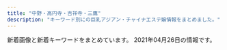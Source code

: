 ```yaml
---
title: "中野・高円寺・吉祥寺・三鷹"
description: "キーワード別にの巨乳アジアン・チャイナエステ嬢情報をまとめました。"
---
```


新着画像と新着キーワードをまとめています。
2021年04月26日の情報です。

<DmmAffiliateIns />
<KeywordTable
  shops={
    [
    {
        "station": "JR\u837b\u7aaa\u99c5\u5357\u53e3",
        "url": "https://x-aroma.com/",
        "keywords": {},
        "name": "\u30bd\u30d7\u30e9\u30ce",
        "img_links": []
    },
    {
        "keywords": {},
        "img_links": [
            "https://mitaka-massage-misty.webnode.jp/_files/200001042-6667567607/\u6a39\u6797\u30fb\u307f\u304d.jpg",
            "https://d11bh4d8fhuq47.cloudfront.net/_system/skins/v12/50001411/img/lightlime/img_illustration.jpg",
            "https://mitaka-massage-misty.webnode.jp/_files/200000027-9a1409b0ba/1\u4e09\u9df9\u30de\u30c3\u30b5\u30fc\u30b8.\u7f8e\u5973.jpg",
            "https://mitaka-massage-misty.webnode.jp/_files/200001038-e79fee899d/\u770b\u677f\u30fb\u6a39\u6797.jpg",
            "https://mitaka-massage-misty.webnode.jp/_files/200001040-28de829df5/FullSizeR.jpg",
            "https://mitaka-massage-misty.webnode.jp/_files/200001045-d567ed5681/IMG_2087.jpg",
            "https://mitaka-massage-misty.webnode.jp/_files/200000153-7bb147da57/\u4e09\u9df9\u30de\u30c3\u30b5\u30fc\u30b8.\u7f8e\u4eba\u753b.jpg"
        ],
        "url": "https://www.misty-relax.com/",
        "name": "\u6a39\u6797",
        "station": "JR\u4e09\u9df9\u99c5\u5317\u53e3"
    },
    {
        "url": "https://nakano-mensesthe.com/",
        "name": "\u6574\u4f53\u697d",
        "img_links": [
            "https://nakano-mensesthe.com/images/main-sp.jpg",
            "https://nakano-mensesthe.com/room/1.jpg",
            "https://nakano-mensesthe.com/staff/nana-s1.jpg",
            "https://nakano-mensesthe.com/staff/aki-s1.jpg",
            "https://nakano-mensesthe.com/staff/eri-l1.jpg",
            "https://nakano-mensesthe.com/button/staff.png",
            "https://nakano-mensesthe.com/room/3.jpg",
            "https://nakano-mensesthe.com/images/footer-r.png",
            "https://nakano-mensesthe.com/staff/nana-l1.jpg",
            "https://nakano-mensesthe.com/staff/yuri-s1.jpg",
            "https://nakano-mensesthe.com/icon/facebook.png",
            "https://nakano-mensesthe.com/room/esthe3.jpg",
            "https://nakano-mensesthe.com/room/8.jpg",
            "https://nakano-mensesthe.com/menu/gallery.png",
            "https://nakano-mensesthe.com/button/blog.png",
            "https://nakano-mensesthe.com/menu/home.png",
            "https://nakano-mensesthe.com/icon/line.png",
            "https://nakano-mensesthe.com/staff/yuri-l1.jpg",
            "https://nakano-mensesthe.com/room/7.jpg",
            "https://nakano-mensesthe.com/images/clear.png",
            "https://nakano-mensesthe.com/room/4.jpg",
            "https://nakano-mensesthe.com/link/mens-esthe.png",
            "https://nakano-mensesthe.com/room/2.jpg",
            "https://nakano-mensesthe.com/icon/twitter.png",
            "https://nakano-mensesthe.com/menu/info.png",
            "https://nakano-mensesthe.com/room/esthe2.jpg",
            "https://nakano-mensesthe.com/icon/yelp.png",
            "https://nakano-mensesthe.com/2019/10/05/tenpo.jpg",
            "https://nakano-mensesthe.com/room/esthe1.jpg",
            "https://nakano-mensesthe.com/images/header3.png",
            "https://nakano-mensesthe.com/images/main1.jpg",
            "https://nakano-mensesthe.com/button/home.png",
            "https://nakano-mensesthe.com/staff/aki-l1.jpg",
            "https://nakano-mensesthe.com/staff/eri-s1.jpg",
            "https://nakano-mensesthe.com/2019/08/31/1.jpg",
            "https://nakano-mensesthe.com/images/footer-l.png",
            "https://nakano-mensesthe.com/2020/12/21/eri.jpg",
            "https://nakano-mensesthe.com/menu/friend.png",
            "https://nakano-mensesthe.com/menu/blog.png"
        ],
        "station": "\u65b0\u4e2d\u91ce\u99c54\u756a\u51fa\u53e3",
        "keywords": {}
    },
    {
        "keywords": {
            "D": 12,
            "90": 1,
            "C": 4,
            "E": 1,
            "88": 2,
            "86": 2,
            "87": 11,
            "85": 1
        },
        "name": "Tiramisu-\u30c6\u30a3\u30e9\u30df\u30b9-",
        "url": "http://tiramisu-o.com/",
        "img_links": [
            "http://tiramisu-o.com/images/index_19.jpg",
            "http://tiramisu-o.com/uploads/748d799dda38b94591609302af071dd7.jpg",
            "http://tiramisu-o.com/images/index_12.jpg",
            "http://tiramisu-o.com/uploads/01928d7157707ed584ed91afaee09aa7.jpg",
            "http://tiramisu-o.com/uploads/5884fb095e084ab1c3fb3c13535db9d6.jpg",
            "http://tiramisu-o.com/uploads/7ad70e845e154bf3fac932727fb23777.jpg",
            "http://tiramisu-o.com/uploads/c16088aeb419267011cf1f6cb5153cea.jpg",
            "http://tiramisu-o.com/images/photo_11.jpg",
            "http://tiramisu-o.com/images/index_09.jpg",
            "http://tiramisu-o.com/images/index_07.jpg",
            "http://tiramisu-o.com/images/index_24.jpg",
            "http://tiramisu-o.com/images/index_15.jpg",
            "http://tiramisu-o.com/uploads/4e0b8c43eddabd91acede0412c242113.jpg",
            "http://tiramisu-o.com/images/girls_13.jpg",
            "http://tiramisu-o.com/images/index_10.jpg",
            "http://tiramisu-o.com/images/index_08.jpg",
            "http://tiramisu-o.com/uploads/6f76cd9eaff23d5d6398e9d606a901d1.jpg",
            "http://tiramisu-o.com/uploads/5978b51ecca66ca81d431bcaad128c75.jpg",
            "http://tiramisu-o.com/images/index_13.jpg",
            "http://tiramisu-o.com/images/index_18.jpg",
            "http://tiramisu-o.com/uploads/0f11fd28e7ec7bc3475d7e4d04d97321.jpg",
            "http://tiramisu-o.com/uploads/a7263623a76fce9fd9e74e3c5231dde6.jpg",
            "http://tiramisu-o.com/images/index_05.jpg",
            "http://tiramisu-o.com/images/index_17.jpg",
            "http://tiramisu-o.com/images/photo_12.jpg",
            "http://tiramisu-o.com/my_work/images/pic1.png",
            "http://tiramisu-o.com/uploads/0576a8bf93edc11647c2e4e17ae1a0e1.jpg",
            "http://tiramisu-o.com/images/index_02.jpg",
            "http://tiramisu-o.com/uploads/702c1288dd9843aabfbb06d182fec4f4.jpg",
            "http://tiramisu-o.com/images/index_23.jpg",
            "http://tiramisu-o.com/images/index_01.jpg",
            "http://tiramisu-o.com/images/index_20.jpg",
            "http://tiramisu-o.com/uploads/1a05c443783e211268f5fd91fee961e6.jpg",
            "http://tiramisu-o.com/images/girls_11.jpg",
            "http://tiramisu-o.com/images/index_06.jpg",
            "http://tiramisu-o.com/uploads/8db399091a85c075e1f0d0901aa7d948.jpg",
            "http://tiramisu-o.com/images/index_04.jpg",
            "http://tiramisu-o.com/uploads/a127317ec4f5d0dc2281168df4090856.jpg",
            "http://tiramisu-o.com/uploads/74cae8e5ad5ff370a7835faa49a59ed0.jpg",
            "http://tiramisu-o.com/uploads/ad5b83ad32836796dd7749edbda88c42.jpg",
            "http://tiramisu-o.com/images/index_16.jpg",
            "http://tiramisu-o.com/images/index_22.jpg",
            "http://tiramisu-o.com/images/link_11.jpg",
            "http://tiramisu-o.com/uploads/24dc578533fbd40c88dba3454a90df13.jpg",
            "http://tiramisu-o.com/uploads/7c58aaecf422209a030b99bb8792a1cf.jpg",
            "http://tiramisu-o.com/uploads/ece2636e552ccdbaf2cac9f9eee51c28.jpg",
            "http://tiramisu-o.com/images/index_03.jpg"
        ],
        "station": "JR\u837b\u7aaa\u99c5\u897f\u53e3"
    },
    {
        "url": "https://seitai.tokyo/",
        "station": "\u65b0\u9ad8\u5186\u5bfa\u99c52\u756a\u51fa\u53e3",
        "keywords": {
            "E": 8
        },
        "name": "\u6e05\u6574\u4f53",
        "img_links": [
            "https://seitai.tokyo/wp-content/themes/este/img/top-img01.png",
            "https://seitai.tokyo/wp-content/themes/este/img/2.jpg",
            "https://seitai.tokyo/wp-content/themes/este/img/tel_footer.png",
            "https://seitai.tokyo/wp-content/themes/este/img/7.jpg",
            "https://seitai.tokyo/wp-content/themes/este/img/tel_header.png",
            "https://seitai.tokyo/wp-content/uploads/2020/01/sacggihuojpa.jpg",
            "https://seitai.tokyo/wp-content/themes/este/img/4.jpg",
            "https://seitai.tokyo/wp-content/themes/este/img/tel.png",
            "https://seitai.tokyo/wp-content/uploads/2020/01/sertdyfugihoa1.jpg",
            "https://seitai.tokyo/wp-content/themes/este/img/3.jpg",
            "https://seitai.tokyo/wp-content/themes/este/img/top-img02.png",
            "https://seitai.tokyo/wp-content/themes/este/img/5.jpg",
            "https://seitai.tokyo/wp-content/themes/este/img/top-img03a.png",
            "https://seitai.tokyo/wp-content/themes/este/img/tel02.png",
            "https://seitai.tokyo/wp-content/themes/este/img/top-img04.png",
            "https://seitai.tokyo/wp-content/themes/este/img/8.jpg",
            "https://seitai.tokyo/wp-content/themes/este/img/1.jpg",
            "https://seitai.tokyo/wp-content/themes/este/img/top-img05.png",
            "https://seitai.tokyo/wp-content/themes/este/img/6.jpg"
        ]
    },
    {
        "name": "TIAMO \u30c6\u30a3\u30a2\u30e2",
        "keywords": {},
        "img_links": [],
        "station": "JR\u837b\u7aaa\u99c5\u5357\u53e3",
        "url": "http://tiamo.est.cm/"
    },
    {
        "img_links": [
            "http://sei-ren.work/sp/menu/sisu.jpg",
            "http://sei-ren.work/images/b3.jpg",
            "http://sei-ren.work/sp/images/sys2.jpg",
            "http://sei-ren.work/img/yuki1.png",
            "http://sei-ren.work/img/rin1.png",
            "http://sei-ren.work/sp/images/s4.jpg",
            "http://sei-ren.work/staff/yuki.jpg",
            "http://sei-ren.work/images/int1.jpg",
            "http://sei-ren.work/staff/riri.jpg",
            "http://sei-ren.work/sp/images/e1.jpg",
            "http://sei-ren.work/sp/images/tel.jpg",
            "http://sei-ren.work/sp/images/e2.jpg",
            "http://sei-ren.work/sp/images/sys1.jpg",
            "http://sei-ren.work/sp/staff/riri.jpg",
            "http://sei-ren.work/sp/images/sisu_t.jpg",
            "http://sei-ren.work/staff/rin.jpg",
            "http://sei-ren.work/sp/images/sys3.jpg",
            "http://sei-ren.work/sp/menu/staff.jpg",
            "http://sei-ren.work/sp/images/sisu1.png",
            "http://sei-ren.work/sp/menu/interior.jpg",
            "http://sei-ren.work/sp/images/s3.jpg",
            "http://sei-ren.work/images/sm.jpg",
            "http://sei-ren.work/sp/images/e6.jpg",
            "http://sei-ren.work/sp/images/interior_t.jpg",
            "http://sei-ren.work/images/b1.jpg",
            "http://sei-ren.work/sp/images/int1.jpg",
            "http://sei-ren.work/sp/staff/yuki.jpg",
            "http://sei-ren.work/images/sys2.jpg",
            "http://sei-ren.work/sp/images/topgirl.jpg",
            "http://sei-ren.work/sp/staff/sizuka.jpg",
            "http://sei-ren.work/images/news.jpg",
            "http://sei-ren.work/sp/images/e3.jpg",
            "http://sei-ren.work/sp/images/ac1.jpg",
            "http://sei-ren.work/images/staff_t.jpg",
            "http://sei-ren.work/img/sizuka1.png",
            "http://sei-ren.work/sp/images/sys4.png",
            "http://sei-ren.work/sp/images/staff_t.jpg",
            "http://sei-ren.work/images/tg.jpg",
            "http://sei-ren.work/sp/images/newsb.png",
            "http://sei-ren.work/sp/images/s2.jpg",
            "http://sei-ren.work/sp/images/e4.jpg",
            "http://sei-ren.work/images/sys3.jpg",
            "http://sei-ren.work/sp/img/yuki1.png",
            "http://sei-ren.work/sp/img/sizuka1.png",
            "http://sei-ren.work/sp/images/news.jpg",
            "http://sei-ren.work/sp/images/footer.png",
            "http://sei-ren.work/sp/images/rec.jpg",
            "http://sei-ren.work/images/int2.jpg",
            "http://sei-ren.work/sp/images/head.jpg",
            "http://sei-ren.work/images/interior_t.jpg",
            "http://sei-ren.work/img/riri1.png",
            "http://sei-ren.work/images/b2.jpg",
            "http://sei-ren.work/staff/sizuka.jpg",
            "http://sei-ren.work/sp/staff/emi.jpg",
            "http://sei-ren.work/img/emi1.png",
            "http://sei-ren.work/staff/emi.jpg",
            "http://sei-ren.work/sp/staff/rin.jpg",
            "http://sei-ren.work/sp/img/riri1.png",
            "http://sei-ren.work/sp/img/emi1.png",
            "http://sei-ren.work/sp/images/int2.png",
            "http://sei-ren.work/images/sys4.jpg",
            "http://sei-ren.work/images/head.jpg",
            "http://sei-ren.work/sp/img/rin1.png",
            "http://sei-ren.work/sp/menu/top.jpg",
            "http://sei-ren.work/images/rec.jpg",
            "http://sei-ren.work/sp/images/e5.jpg",
            "http://sei-ren.work/images/sys1.jpg"
        ],
        "url": "http://sei-ren.work/",
        "station": "JR\u897f\u837b\u7aaa\u99c5\u5317\u53e3",
        "keywords": {},
        "name": "\u6e05\u604b \uff5e\u305b\u3044\u308c\u3093\uff5e"
    },
    {
        "keywords": {
            "86": 2,
            "C": 2,
            "D": 6,
            "88": 4,
            "85": 2
        },
        "url": "http://www.kakurega.esturl.com/",
        "img_links": [
            "http://www.kakurega.esturl.com/files/001.jpg",
            "http://www.kakurega.esturl.com/images/top.jpg",
            "http://www.kakurega.esturl.com/files/004.jpg",
            "http://www.kakurega.esturl.com/images/s1.jpg",
            "http://www.kakurega.esturl.com/images/news3.jpg",
            "http://www.kakurega.esturl.com/files/002.jpg",
            "http://www.kakurega.esturl.com/images/s3.jpg",
            "http://www.kakurega.esturl.com/files/003.jpg",
            "http://www.kakurega.esturl.com/images/s2.jpg",
            "http://www.kakurega.esturl.com/images/mobile.jpg",
            "http://www.kakurega.esturl.com/images/s5.jpg",
            "http://www.kakurega.esturl.com/images/news1.jpg",
            "http://www.kakurega.esturl.com/images/s4.jpg",
            "http://www.kakurega.esturl.com/images/top_flash.jpg"
        ],
        "name": "\u96a0\u308c\u5bb6",
        "station": "JR\u9ad8\u5186\u5bfa\u99c5\u5317\u53e3"
    },
    {
        "station": "JR\u837b\u7aaa\u99c5\u897f\u53e3",
        "url": "http://esthe-taiwanspa.com/",
        "img_links": [
            "http://esthe-taiwanspa.com/img/sara002.jpg",
            "http://esthe-taiwanspa.com/img/3kenon.png",
            "http://esthe-taiwanspa.com/img/anna.png",
            "http://esthe-taiwanspa.com/img/corona-3.jpg",
            "http://esthe-taiwanspa.com/img/rei02.jpg",
            "http://esthe-taiwanspa.com/img/mami.jpg",
            "http://esthe-taiwanspa.com/img/megu01.jpg",
            "http://esthe-taiwanspa.com/img/1purazuma.png",
            "http://esthe-taiwanspa.com/img/kasumi.jpg",
            "http://esthe-taiwanspa.com/img/emi001.jpg",
            "http://esthe-taiwanspa.com/img/4ugai.png",
            "http://esthe-taiwanspa.com/img/topbg02.jpg",
            "http://esthe-taiwanspa.com/img/honoka02.jpg",
            "http://esthe-taiwanspa.com/img/mask02.jpg",
            "http://esthe-taiwanspa.com/img/corona-4.jpg",
            "http://esthe-taiwanspa.com/img/hina.jpg",
            "http://esthe-taiwanspa.com/img/coming.jpg",
            "http://esthe-taiwanspa.com/img/mask04.jpg",
            "http://esthe-taiwanspa.com/img/hitomi3.jpg",
            "http://esthe-taiwanspa.com/img/photo_01.jpg",
            "http://esthe-taiwanspa.com/img/corona-2.jpg",
            "http://esthe-taiwanspa.com/img/erika01.jpg",
            "http://esthe-taiwanspa.com/img/corona-5.jpg",
            "http://esthe-taiwanspa.com/img/mizuho03.jpg",
            "http://esthe-taiwanspa.com/img/tel_img.png",
            "http://esthe-taiwanspa.com/img/yuki.jpg",
            "http://esthe-taiwanspa.com/img/aya001.jpg",
            "http://esthe-taiwanspa.com/img/mask05.jpg",
            "http://esthe-taiwanspa.com/img/sara2.jpg",
            "http://esthe-taiwanspa.com/img/mask03.jpg",
            "http://esthe-taiwanspa.com/img/nana2.jpg",
            "http://esthe-taiwanspa.com/img/pagetop.png",
            "http://esthe-taiwanspa.com/img/head_img.png",
            "http://esthe-taiwanspa.com/img/ami.jpg",
            "http://esthe-taiwanspa.com/img/mask01.jpg",
            "http://esthe-taiwanspa.com/img/2biore.png"
        ],
        "name": "\u53f0\u6e7eSpa",
        "keywords": {}
    },
    {
        "url": "http://lh.estx.net/",
        "station": "JR\u897f\u837b\u7aaa\u99c5\u5317\u53e3",
        "img_links": [
            "http://lh.estx.net/images/index_19.png",
            "http://lh.estx.net/images/index_04.png",
            "http://lh.estx.net/images/index_16.png",
            "http://lh.estx.net/images/index_10.png",
            "http://lh.estx.net/images/index_15.png",
            "http://lh.estx.net/images/staff_11.png",
            "http://lh.estx.net/images/index_06.png",
            "http://lh.estx.net/images/index_05.png",
            "http://lh.estx.net/staff/3.jpg",
            "http://lh.estx.net/staff/4.jpg",
            "http://lh.estx.net/staff/1.jpg",
            "http://lh.estx.net/images/index_02.png",
            "http://lh.estx.net/images/index_13.png",
            "http://lh.estx.net/images/index_08.png",
            "http://lh.estx.net/images/index_09.png",
            "http://lh.estx.net/images/index_11.png",
            "http://lh.estx.net/images/index_17.png",
            "http://lh.estx.net/staff/2.jpg",
            "http://lh.estx.net/images/index2_10.png",
            "http://lh.estx.net/images/index_07.png"
        ],
        "keywords": {},
        "name": "Love Honey \uff5e\u30e9\u30d6\u30fb\u30cf\u30cb\u30fc\uff5e"
    },
    {
        "url": "http://relaxbest.net",
        "keywords": {
            "84": 1
        },
        "name": "\u7965\u60a6 \u3057\u3087\u3046\u3048\u3064",
        "station": "\u9dfa\u30ce\u5bae\u99c5\u5317\u53e3",
        "img_links": [
            "http://relaxbest.net/images/store/03.jpg",
            "http://relaxbest.net/staffPhoto/b20210212144336.jpg",
            "http://relaxbest.net/staffPhoto/s20200202033738.jpg",
            "http://relaxbest.net/staffPhoto/s20210212144336.jpg",
            "http://relaxbest.net/js/sliderLine/slide_prev.png",
            "http://relaxbest.net/js/sliderLine/slide_next.png",
            "http://relaxbest.net/images/store/05.jpg",
            "http://relaxbest.net/images/store/02.jpg",
            "http://relaxbest.net/images/store/01.jpg",
            "http://relaxbest.net/staffPhoto/b20200202033738.jpg",
            "http://relaxbest.net/images/returnBtn.png",
            "http://relaxbest.net/staffPhoto/s20200804090123.jpg",
            "http://relaxbest.net/staffPhoto/b20200904172838.jpg",
            "http://relaxbest.net/staffPhoto/s20200904172838.jpg",
            "http://relaxbest.net/staffPhoto/b20200804090123.jpg",
            "http://relaxbest.net/images/store/04.jpg",
            "http://relaxbest.net/uploadfiles/images/campaignRelaxbest3.jpg"
        ]
    },
    {
        "station": "JR\u897f\u837b\u7aaa\u99c5\u5357\u53e3",
        "img_links": [
            "http://www.es-koi.link/images/news.jpg",
            "http://www.es-koi.link/images/5.jpg",
            "http://www.es-koi.link/images/int2.jpg",
            "http://www.es-koi.link/images/mobile.jpg",
            "http://www.es-koi.link/images/ais.jpg",
            "http://www.es-koi.link/images/info.jpg",
            "http://www.es-koi.link/images/8.jpg",
            "http://www.es-koi.link/images/sys1.jpg",
            "http://www.es-koi.link/img/raki1.jpg",
            "http://www.es-koi.link/images/interior_t.jpg",
            "http://www.es-koi.link/img/mimi1.jpg",
            "http://www.es-koi.link/images/7.jpg",
            "http://www.es-koi.link/img/yuyu1.jpg",
            "http://www.es-koi.link/images/3.jpg",
            "http://www.es-koi.link/img/aoi1.jpg",
            "http://www.es-koi.link/images/head.jpg",
            "http://www.es-koi.link/images/2.jpg",
            "http://www.es-koi.link/images/6.jpg",
            "http://www.es-koi.link/images/tel.jpg",
            "http://www.es-koi.link/img/sayuri1.jpg",
            "http://www.es-koi.link/images/staff_t.jpg",
            "http://www.es-koi.link/images/sys2.jpg",
            "http://www.es-koi.link/images/int1.jpg",
            "http://www.es-koi.link/img/nana1.jpg",
            "http://www.es-koi.link/images/line.png"
        ],
        "keywords": {},
        "url": "http://www.es-koi.link/",
        "name": "\u6843\u306e\u5fc3"
    },
    {
        "img_links": [],
        "keywords": {},
        "station": "JR\u897f\u837b\u7aaa\u99c5\u5357\u53e3",
        "url": "http://hasuko.work/",
        "name": "\u306f\u3059\u3053"
    },
    {
        "station": "JR\u897f\u837b\u7aaa\u99c5\u5357\u53e3",
        "keywords": {},
        "img_links": [
            "https://static.wixstatic.com/media/3f1889_31b52551f2694c2f911b20e71ef2b3b2~mv2_d_2700_1600_s_2.jpg",
            "https://static.wixstatic.com/media/11062b_2042bb7351284f0f982e4787d37415e6f000.jpg",
            "https://static.wixstatic.com/media/3f1889_ab8d2cf7913a412283ba6a9b444d2a6e~mv2.png",
            "https://static.wixstatic.com/media/3f1889_fcd9b2e88eaf4467b0d433f465f82e29~mv2.jpg",
            "https://static.wixstatic.com/media/3f1889_8e4787061f714a468e91941852cf1eec~mv2_d_1599_4320_s_2.jpg",
            "https://static.wixstatic.com/media/3f1889_734d04c2a52d4e95afc0c103f98beb36~mv2.jpg",
            "https://static.wixstatic.com/media/3f1889_b2ad94435dcc41d48061128dfcb8c3f7~mv2.jpg",
            "https://static.wixstatic.com/media/3f1889_8c2e9b0dd6a64ae4baaf64673e8f3f0f~mv2.jpg",
            "https://static.wixstatic.com/media/3f1889_769941b5f63d44329a1797c335d938ee~mv2.png",
            "https://static.wixstatic.com/media/3f1889_e91341eb203e4243bc92a5de17a173e2~mv2.png",
            "https://static.wixstatic.com/media/11062b_8b93d3d5a6584b69893408bb08e64122f000.jpg",
            "https://static.wixstatic.com/media/3f1889_d5863990d0fb4ec5be54d7f6e68f3d5f~mv2.png",
            "https://static.wixstatic.com/media/3f1889_365a1c01b11e45068c4432b93f9c4bae~mv2.png",
            "https://static.wixstatic.com/media/11062b_adfb71c8d3184c0da6217c56e72cfd34f000.jpg",
            "https://static.wixstatic.com/media/3f1889_42006b8157ef484d90a6ac233fe797a4~mv2_d_2300_3517_s_2.png",
            "https://static.wixstatic.com/media/3f1889_df432e03872140c38add5b2746291971~mv2_d_1280_4830_s_2.png",
            "https://static.wixstatic.com/media/11062b_84f0c9aa252b4b2ab1114febc012eacbf000.jpg"
        ],
        "url": "https://www.kagura.tokyo/",
        "name": "\u3084\u3059\u3089\u304e\u51e6 \u82b1\u697d"
    },
    {
        "name": "\u693f",
        "station": "JR\u963f\u4f50\u30f6\u8c37\u99c5\u5317\u53e3",
        "keywords": {},
        "img_links": [
            "http://massage.black/images/s03.jpg",
            "http://massage.black/images/kan.jpg",
            "http://massage.black/images/s01.jpg",
            "http://massage.black/images/info.png",
            "http://massage.black/images/qr.jpg",
            "http://massage.black/images/s02.jpg",
            "http://massage.black/images/img02.jpg",
            "http://massage.black/images/img04.jpg"
        ],
        "url": "http://massage.black/"
    },
    {
        "name": "Amanda -\u30a2\u30de\u30f3\u30c0-",
        "keywords": {},
        "url": "http://www.amanni.work/",
        "img_links": [
            "http://www.amanni.work/images/1.jpg",
            "http://www.amanni.work/images/int1.jpg",
            "http://www.amanni.work/images/b1.jpg",
            "http://www.amanni.work/images/s4.jpg",
            "http://www.amanni.work/img/hana1.jpg",
            "http://www.amanni.work/images/sys2.jpg",
            "http://www.amanni.work/images/interior_t.jpg",
            "http://www.amanni.work/images/int2.jpg",
            "http://www.amanni.work/images/3.jpg",
            "http://www.amanni.work/images/s1.jpg",
            "http://www.amanni.work/images/s2.jpg",
            "http://www.amanni.work/images/tel.jpg",
            "http://www.amanni.work/img/aya1.jpg",
            "http://www.amanni.work/img/hitomi1.jpg",
            "http://www.amanni.work/images/sys1.jpg",
            "http://www.amanni.work/images/ta.jpg",
            "http://www.amanni.work/images/4.jpg",
            "http://www.amanni.work/images/head.jpg",
            "http://www.amanni.work/images/mobile.jpg",
            "http://www.amanni.work/images/s1.png",
            "http://www.amanni.work/images/2.jpg",
            "http://www.amanni.work/images/s3.jpg",
            "http://www.amanni.work/images/b2.jpg",
            "http://www.amanni.work/img/yumi1.jpg",
            "http://www.amanni.work/images/news.jpg",
            "http://www.amanni.work/images/ac1.jpg",
            "http://www.amanni.work/images/staff_t.jpg"
        ],
        "station": "JR\u963f\u4f50\u30f6\u8c37\u99c5\u5357\u53e3"
    },
    {
        "station": "\u4e2d\u91ce\u5742\u4e0a\u99c5A1\u53e3",
        "url": "http://suityuka.info/",
        "name": "\u6c34\u4e2d\u82b1",
        "keywords": {
            "89": 6,
            "88": 6,
            "85": 2
        },
        "img_links": [
            "http://suityuka.info/i/gals/rumi1.jpg",
            "http://suityuka.info/images/m04.jpg",
            "http://www.suityuka.info/images/m03.jpg",
            "http://www.suityuka.info/img/miho1.jpg",
            "http://suityuka.info/images/m03.jpg",
            "http://suityuka.info/images/m02.jpg",
            "http://suityuka.info/img/miki1.jpg",
            "http://suityuka.info/img/miho1.jpg",
            "http://suityuka.info/img/rumi1.jpg",
            "http://suityuka.info/img/yuri1.jpg",
            "http://www.suityuka.info/images/m02.jpg",
            "http://www.suityuka.info/img/miki1.jpg",
            "http://suityuka.info/img/mihoi1.jpg",
            "http://www.suityuka.info/img/yuri1.jpg",
            "http://suityuka.info/i/gals/miki1.jpg",
            "http://www.suityuka.info/i/images/yuri1.jpg",
            "http://www.suityuka.info/images/m04.jpg",
            "http://suityuka.info/i/gals/yuri1.jpg",
            "http://suityuka.info/i/images/yuri1.jpg",
            "http://suityuka.info/i/gals/miho1.jpg"
        ]
    },
    {
        "name": "\u5922\u6c17\u5206",
        "img_links": [
            "http://massage-aroma.red/images/b5.jpg",
            "http://massage-aroma.red/images/card.jpg",
            "http://massage-aroma.red/images/r1.jpg",
            "http://massage-aroma.red/images/cg09.jpg",
            "http://massage-aroma.red/images/cg06.jpg",
            "http://massage-aroma.red/images/roser.png",
            "http://massage-aroma.red/images/b4.jpg",
            "http://massage-aroma.red/images/b6.jpg",
            "http://massage-aroma.red/images/kan.jpg",
            "http://massage-aroma.red/images/r3.jpg",
            "http://massage-aroma.red/images/b1.jpg",
            "http://massage-aroma.red/images/cg02.jpg",
            "http://massage-aroma.red/images/rosel.png",
            "http://massage-aroma.red/images/r4.jpg",
            "http://massage-aroma.red/images/b2.jpg",
            "http://massage-aroma.red/images/b3.jpg",
            "http://massage-aroma.red/images/tel.png",
            "http://massage-aroma.red/images/r2.jpg",
            "http://massage-aroma.red/images/qrc.png",
            "http://massage-aroma.red/images/cg03.jpg",
            "http://massage-aroma.red/images/cg05.jpg",
            "http://massage-aroma.red/images/cg01.jpg",
            "http://massage-aroma.red/images/cg08.jpg"
        ],
        "keywords": {
            "87": 6,
            "86": 31
        },
        "url": "http://massage-aroma.red/",
        "station": "\u4e2d\u91ce\u5742\u4e0a\u99c53\u756a\u53e3"
    },
    {
        "img_links": [
            "http://www.come0.work/templets/default/picture/tit5.jpg",
            "http://www.come0.work/templets/default/picture/tit4.jpg",
            "http://www.come0.work/templets/default/picture/top01.png",
            "http://www.come0.work/{dede:global.cfg_templets_skin/}/picture/cg02.jpg",
            "http://www.come0.work/templets/default/picture/tit3.jpg",
            "http://www.come0.work/templets/default/picture/tit1.jpg",
            "http://www.come0.work/templets/default/picture/stal.png",
            "http://www.come0.work/uploads/201110/1-201110102F2323.jpg",
            "http://www.come0.work/templets/default/picture/sys1.jpg",
            "http://www.come0.work/{dede:global.cfg_templets_skin/}/picture/cg01.jpg",
            "http://www.come0.work/uploads/201102/1-201102105649605.jpg",
            "http://www.come0.work/templets/default/picture/tit2.jpg",
            "http://www.come0.work/templets/default/picture/footer.png",
            "http://www.come0.work/templets/default/picture/top02.png",
            "http://www.come0.work/templets/default/picture/top03.png",
            "http://www.come0.work/uploads/201102/1-201102105636225.jpg"
        ],
        "url": "http://www.come0.work/",
        "name": "\u591c\u6765\u9999",
        "station": "JR\u4e2d\u91ce\u99c5\u5357\u53e3",
        "keywords": {
            "\u4e73": 1
        }
    },
    {
        "keywords": {
            "C": 5,
            "86": 5,
            "D": 5,
            "87": 5
        },
        "name": "\u3082\u307f\u30fc\u3086",
        "img_links": [
            "http://f-rlx.xyz/s/images/service_01.png",
            "http://f-rlx.xyz/images/index_13.jpg",
            "http://f-rlx.xyz/girl/03.jpg",
            "http://f-rlx.xyz/images/index_27.jpg",
            "http://f-rlx.xyz/images/upload/thumb/90170edff42fc458.jpg",
            "http://f-rlx.xyz/images/index_04.jpg",
            "http://f-rlx.xyz/s/images/slider/next.png",
            "http://f-rlx.xyz/s/images/okubokomachi.jpg",
            "http://f-rlx.xyz/images/rec.jpg",
            "http://f-rlx.xyz/s/images/top_2.jpg",
            "http://f-rlx.xyz/images/index_07.jpg",
            "http://f-rlx.xyz/images/index_10.jpg",
            "http://f-rlx.xyz/images/upload/thumb/0365bf78f9f1e225.jpg",
            "http://f-rlx.xyz/images/upload/thumb/2efa8499992b3a9c.jpg",
            "http://f-rlx.xyz/s/images/slider/3.jpg",
            "http://f-rlx.xyz/images/upload/thumb/939a60785cc7a167.jpg",
            "http://f-rlx.xyz/images/index_12.jpg",
            "http://f-rlx.xyz/images/upload/thumb/ce903c0949e659f6.jpg",
            "http://f-rlx.xyz/images/index_09.jpg",
            "http://f-rlx.xyz/s/images/pc.png",
            "http://f-rlx.xyz/images/index_16.jpg",
            "http://f-rlx.xyz/images/upload/thumb/87360a30af268254.jpg",
            "http://f-rlx.xyz/s/image/nav_manga.png",
            "http://f-rlx.xyz/images/index_23.jpg",
            "http://f-rlx.xyz/images/upload/thumb/12c7dee67ce9a3ec.jpg",
            "http://f-rlx.xyz/s/images/slider/prev.png",
            "http://f-rlx.xyz/s/uploads/02.jpg",
            "http://f-rlx.xyz/images/index_17.jpg",
            "http://f-rlx.xyz/images/upload/thumb/b40c9bdbc5a67fd9.jpg",
            "http://f-rlx.xyz/images/index_15.jpg",
            "http://f-rlx.xyz/images/rec_11.jpg",
            "http://f-rlx.xyz/images/index_26.jpg",
            "http://f-rlx.xyz/s/images/tel.png",
            "http://f-rlx.xyz/s/uploads/06.jpg",
            "http://f-rlx.xyz/s/images/service_03.png",
            "http://f-rlx.xyz/images/index_02.jpg",
            "http://f-rlx.xyz/girl/06.jpg",
            "http://f-rlx.xyz/images/upload/thumb/b5b618087f90a9f8.jpg",
            "http://f-rlx.xyz/images/index_29.jpg",
            "http://f-rlx.xyz/images/upload/thumb/612c61f669752eb1.jpg",
            "http://f-rlx.xyz/images/index_19.jpg",
            "http://f-rlx.xyz/s/images/iphone.png",
            "http://f-rlx.xyz/s/images/t3.jpg",
            "http://f-rlx.xyz/images/index_21.jpg",
            "http://f-rlx.xyz/s/uploads/08.jpg",
            "http://f-rlx.xyz/images/index_03.jpg",
            "http://f-rlx.xyz/images/upload/thumb/f4775f16c6fc9aa2.jpg",
            "http://f-rlx.xyz/images/upload/thumb/740e5dec2ca54806.jpg",
            "http://f-rlx.xyz/s/images/kanban.jpg",
            "http://f-rlx.xyz/images/index_24.jpg",
            "http://f-rlx.xyz/s/image/nav_hotel.png",
            "http://f-rlx.xyz/images/index_01.jpg",
            "http://f-rlx.xyz/images/01.jpg",
            "http://f-rlx.xyz/s/image/nav_topics.png",
            "http://f-rlx.xyz/images/index_08.jpg",
            "http://f-rlx.xyz/images/index_06.jpg",
            "http://f-rlx.xyz/images/index_28.jpg",
            "http://f-rlx.xyz/s/images/t4.jpg",
            "http://f-rlx.xyz/images/02.jpg",
            "http://f-rlx.xyz/images/03.jpg",
            "http://f-rlx.xyz/s/images/t2.jpg",
            "http://f-rlx.xyz/images/info.jpg",
            "http://f-rlx.xyz/s/image/nav_cast.png",
            "http://f-rlx.xyz/s/image/nav_sys.png",
            "http://f-rlx.xyz/images/upload/thumb/ca7495be19fbf15b.jpg",
            "http://f-rlx.xyz/images/upload/thumb/02f5c6f80e764efa.jpg",
            "http://f-rlx.xyz/girl/02.jpg",
            "http://f-rlx.xyz/images/staff_11.jpg",
            "http://f-rlx.xyz/girl/04.jpg",
            "http://f-rlx.xyz/s/images/t1.jpg",
            "http://f-rlx.xyz/images/index_20.jpg",
            "http://f-rlx.xyz/s/images/slider/1.jpg",
            "http://f-rlx.xyz/s/image/nav_top.png",
            "http://f-rlx.xyz/images/index_05.jpg",
            "http://f-rlx.xyz/images/info_11.jpg"
        ],
        "url": "http://f-rlx.xyz/",
        "station": "JR\u9ad8\u5186\u5bfa\u99c5\u5357\u53e3"
    },
    {
        "name": "\u30ea\u30e9\u30af\u30bc\u30fc\u30b7\u30e7\u30f3\u83ef",
        "keywords": {
            "D": 12,
            "85": 8,
            "87": 8,
            "C": 12,
            "86": 8
        },
        "url": "http://www.relaxation-hana.xyz/",
        "station": "\u6771\u9ad8\u5186\u5bfa\u99c5",
        "img_links": [
            "http://www.relaxation-hana.xyz/files/001-02.jpg",
            "http://www.relaxation-hana.xyz/files/008-02.jpg",
            "http://www.relaxation-hana.xyz/files/007.jpg",
            "http://www.relaxation-hana.xyz/files/006.jpg",
            "http://www.relaxation-hana.xyz/images/icon_tel.png",
            "http://www.relaxation-hana.xyz/files/006-03.jpg",
            "http://www.relaxation-hana.xyz/files/004.jpg",
            "http://www.relaxation-hana.xyz/images/index_sm.png",
            "http://www.relaxation-hana.xyz/files/008-03.jpg",
            "http://www.relaxation-hana.xyz/files/001-03.jpg",
            "http://www.relaxation-hana.xyz/files/004-02.jpg",
            "http://www.relaxation-hana.xyz/images/icon_staff.png",
            "http://www.relaxation-hana.xyz/images/btn2.png",
            "http://www.relaxation-hana.xyz/files/005-03.jpg",
            "http://www.relaxation-hana.xyz/files/005.jpg",
            "http://www.relaxation-hana.xyz/files/001.jpg",
            "http://www.relaxation-hana.xyz/files/007-03.jpg",
            "http://www.relaxation-hana.xyz/files/007-02.jpg",
            "http://www.relaxation-hana.xyz/images/mainImg_sub.jpg",
            "http://www.relaxation-hana.xyz/files/006-02.jpg",
            "http://www.relaxation-hana.xyz/images/icon_top.png",
            "http://www.relaxation-hana.xyz/files/004-03.jpg",
            "http://www.relaxation-hana.xyz/images/icon_info.png",
            "http://www.relaxation-hana.xyz/files/008.jpg",
            "http://www.relaxation-hana.xyz/files/005-02.jpg"
        ]
    },
    {
        "img_links": [
            "http://relax-esthe.blue/images/cg2.jpg",
            "http://relax-esthe.blue/images/s3.jpg",
            "http://relax-esthe.blue/images/s1.jpg",
            "http://relax-esthe.blue/images/s2.jpg",
            "http://relax-esthe.blue/images/mobile.jpg",
            "http://relax-esthe.blue/images/cg4.jpg",
            "http://relax-esthe.blue/images/bnr200.jpg",
            "http://relax-esthe.blue/images/s5.jpg",
            "http://relax-esthe.blue/images/cg3.jpg",
            "http://relax-esthe.blue/images/cg1.jpg"
        ],
        "name": "Cherry-\u30c1\u30a7\u30ea\u30fc-",
        "keywords": {},
        "station": "\u4e95\u837b\u99c5\u5357\u53e3",
        "url": "http://relax-esthe.blue/"
    },
    {
        "url": "http://shunsui.msa.jp/",
        "name": "\u6625\u6c34 -\u30b7\u30e5\u30f3\u30b9\u30a4-",
        "station": "JR\u837b\u7aaa\u99c5\u5357\u53e3",
        "keywords": {},
        "img_links": [
            "http://shunsui.msa.jp/images/staff_image/staff_03a.jpg",
            "http://shunsui.msa.jp/images/home/top.jpg",
            "http://shunsui.msa.jp/images/top/top_06.jpg",
            "http://shunsui.msa.jp/images/staff_image/staff_04a.jpg",
            "http://shunsui.msa.jp/images/top/top_03.jpg",
            "http://shunsui.msa.jp/images/staff/staff_top.png",
            "http://shunsui.msa.jp/images/top/top_01.jpg",
            "http://shunsui.msa.jp/images/massage/massage_02a.jpg",
            "http://shunsui.msa.jp/images/staff_one/staff_ba.png",
            "http://shunsui.msa.jp/images/demo/slider/images/slide3.png",
            "http://shunsui.msa.jp/images/massage/massage_la.jpg",
            "http://shunsui.msa.jp/images/staff_image/staff_01a.jpg",
            "http://shunsui.msa.jp/images/massage/massage_03a.jpg",
            "http://shunsui.msa.jp/images/staff_image/staff_06b.jpg",
            "http://shunsui.msa.jp/images/massage/massage_01a.jpg",
            "http://shunsui.msa.jp/images/demo/slider/images/slide2.png",
            "http://shunsui.msa.jp/images/staff_image/staff_05a.jpg",
            "http://shunsui.msa.jp/images/home/index_11.jpg",
            "http://shunsui.msa.jp/images/top/top_04.jpg",
            "http://shunsui.msa.jp/images/massage/massage_02b.jpg",
            "http://shunsui.msa.jp/images/home/index_13.jpg",
            "http://shunsui.msa.jp/images/home/index_tel.jpg",
            "http://shunsui.msa.jp/images/index_page_top.png",
            "http://shunsui.msa.jp/images/massage/massage_04a.jpg",
            "http://shunsui.msa.jp/images/staff_image/staff_06a.jpg",
            "http://shunsui.msa.jp/images/staff_image/staff_04b.jpg",
            "http://shunsui.msa.jp/images/massage/massage_04b.jpg",
            "http://shunsui.msa.jp/images/top/top_08.png",
            "http://shunsui.msa.jp/images/demo/slider/images/slide1.png",
            "http://shunsui.msa.jp/images/top/top_02.jpg",
            "http://shunsui.msa.jp/images/top/top_05.jpg",
            "http://shunsui.msa.jp/images/staff_image/staff_05b.jpg",
            "http://shunsui.msa.jp/images/massage/massage_03b.jpg",
            "http://shunsui.msa.jp/images/massage/massage_01b.jpg"
        ]
    },
    {
        "img_links": [
            "https://xyz-relax.com/wp-content/uploads/2019/06/876521kare.jpg",
            "https://xyz-relax.com/wp-content/uploads/2018/12/7kira.jpg",
            "https://xyz-relax.com/wp-content/themes/este/img/call.png",
            "https://xyz-relax.com/wp-content/themes/este/img/tel_footer.png",
            "https://xyz-relax.com/wp-content/themes/este/img/6.jpg",
            "https://xyz-relax.com/wp-content/themes/este/img/top-img01a.png",
            "https://xyz-relax.com/wp-content/themes/este/img/top-img01b.png",
            "https://xyz-relax.com/wp-content/themes/este/img/top-img04.png",
            "https://xyz-relax.com/wp-content/themes/este/img/1.jpg",
            "https://xyz-relax.com/wp-content/themes/este/img/2.jpg",
            "https://xyz-relax.com/wp-content/themes/este/img/3.jpg",
            "https://xyz-relax.com/wp-content/themes/este/img/top-img02.png",
            "https://xyz-relax.com/wp-content/themes/este/img/4.jpg",
            "https://xyz-relax.com/wp-content/uploads/2019/06/8976251kare.jpg",
            "https://xyz-relax.com/wp-content/themes/este/img/tel_header.png",
            "https://xyz-relax.com/wp-content/themes/este/img/top-img01.png",
            "https://xyz-relax.com/wp-content/uploads/2019/06/21786578kare.jpg",
            "https://xyz-relax.com/wp-content/themes/este/img/5.jpg"
        ],
        "url": "https://xyz-relax.com/",
        "keywords": {
            "D": 7,
            "E": 8
        },
        "station": "\u65b9\u5357\u753a\u99c52\u756a\u51fa\u53e3",
        "name": "\u9999\u604b"
    },
    {
        "station": "JR\u9ad8\u5186\u5bfa\u99c5\u5317\u53e3",
        "keywords": {
            "D": 3,
            "86": 6,
            "E": 3,
            "C": 12
        },
        "url": "http://hakanai.tokyo/",
        "img_links": [
            "http://hakanai.tokyo/plus/images/room5.jpg",
            "http://hakanai.tokyo/uploads/210112/1-210112151422E5.jpg",
            "http://hakanai.tokyo/uploads/210112/1-210112151943312.jpg",
            "http://hakanai.tokyo/style/images/room4.jpg",
            "http://hakanai.tokyo/style/images/end.jpg",
            "http://hakanai.tokyo/uploads/200703/1-200F314511G53.jpg",
            "http://hakanai.tokyo/style/images/room3.jpg",
            "http://hakanai.tokyo/uploads/210112/1-210112161334V9.jpg",
            "http://hakanai.tokyo/style/images/room1.jpg",
            "http://hakanai.tokyo/uploads/200703/1-200F3144ZN57.jpg",
            "http://hakanai.tokyo/uploads/210112/1-21011215202O45.jpg",
            "http://hakanai.tokyo/uploads/201225/1-2012251A2024P.jpg",
            "http://hakanai.tokyo/style/images/bj3.png",
            "http://hakanai.tokyo/uploads/210112/1-21011216131CG.jpg",
            "http://hakanai.tokyo/uploads/200903/1-200Z3144H2605.jpg",
            "http://hakanai.tokyo/uploads/201225/1-2012251A210T8.jpg",
            "http://hakanai.tokyo/style/images/staff_line.png",
            "http://hakanai.tokyo/style/images/girl-z2.jpg",
            "http://hakanai.tokyo/uploads/210112/1-210112161346461.jpg",
            "http://hakanai.tokyo/style/images/dt.jpg",
            "http://hakanai.tokyo/uploads/200903/1-200Z3144I92D.jpg",
            "http://hakanai.tokyo/style/images/top.png",
            "http://hakanai.tokyo/uploads/201225/1-2012251A14GR.jpg",
            "http://hakanai.tokyo/style/images/girl-z1.jpg",
            "http://hakanai.tokyo/style/images/mobile.jpg",
            "http://hakanai.tokyo/style/images/room2.jpg",
            "http://hakanai.tokyo/uploads/200903/1-200Z3144JG54.jpg"
        ],
        "name": "\u65b0\u53f0\u5317"
    },
    {
        "keywords": {
            "E": 3,
            "86": 7,
            "D": 4
        },
        "url": "http://aroma-relax.blue/",
        "img_links": [
            "http://aroma-relax.blue/images/an_3_02.jpg",
            "http://aroma-relax.blue/images/no.png",
            "http://aroma-relax.blue/images/slider/slide2.png",
            "http://aroma-relax.blue/images/an_5_01.jpg",
            "http://aroma-relax.blue/images/r3.jpg",
            "http://aroma-relax.blue/images/slider/slide1.png",
            "http://aroma-relax.blue/images/staff_images/cg01.jpg",
            "http://aroma-relax.blue/images/ff.jpg",
            "http://aroma-relax.blue/images/an_1_01.jpg",
            "http://aroma-relax.blue/images/staff_images/cg05.jpg",
            "http://aroma-relax.blue/images/staff_images/cg03.jpg",
            "http://aroma-relax.blue/images/an_5_02.jpg",
            "http://aroma-relax.blue/images/slider/slide1s.png",
            "http://aroma-relax.blue/images/an_2_01.jpg",
            "http://aroma-relax.blue/images/qr.jpg",
            "http://aroma-relax.blue/images/an_1_02.jpg",
            "http://aroma-relax.blue/images/an_3_01.jpg",
            "http://aroma-relax.blue/images/an_4_02.jpg",
            "http://aroma-relax.blue/images/staff_images/cg02.jpg",
            "http://aroma-relax.blue/images/staff_images/cg071.jpg",
            "http://aroma-relax.blue/images/an_6_01.jpg",
            "http://aroma-relax.blue/images/a1.jpg",
            "http://aroma-relax.blue/images/a4.jpg",
            "http://aroma-relax.blue/images/slider/slide3.png",
            "http://aroma-relax.blue/images/an_4_01.jpg",
            "http://aroma-relax.blue/images/a2.jpg",
            "http://aroma-relax.blue/images/slider/slide3s.png",
            "http://aroma-relax.blue/images/r1.jpg",
            "http://aroma-relax.blue/images/r2.jpg",
            "http://aroma-relax.blue/images/an_2_02.jpg",
            "http://aroma-relax.blue/images/slider/slide2s.png",
            "http://aroma-relax.blue/images/index_01.jpg",
            "http://aroma-relax.blue/images/an_6_02.jpg",
            "http://aroma-relax.blue/images/r5.jpg",
            "http://aroma-relax.blue/images/staff_images/cg08.jpg",
            "http://aroma-relax.blue/images/line.jpg",
            "http://aroma-relax.blue/images/staff_images/cg07.jpg",
            "http://aroma-relax.blue/images/staff_images/cg06.jpg",
            "http://aroma-relax.blue/images/staff_images/cg061.jpg",
            "http://aroma-relax.blue/images/r4.jpg",
            "http://aroma-relax.blue/images/r6.jpg",
            "http://aroma-relax.blue/images/a3.jpg"
        ],
        "name": "\u3086\u304d\u59eb",
        "station": "JR\u9ad8\u5186\u5bfa\u99c5\u5357\u53e3"
    },
    {
        "station": "\u4e0a\u77f3\u795e\u4e95\u99c5\u5357\u53e3",
        "url": "http://arm-esthe.com/",
        "name": "\u30d0\u30ca\u30ca",
        "img_links": [
            "http://arm-esthe.com/staff/kaori/01.jpg",
            "http://arm-esthe.com/images/s_news.png",
            "http://arm-esthe.com/staff/ann/01.jpg",
            "http://arm-esthe.com/images/top.jpg",
            "http://arm-esthe.com/staff/maya/01.jpg",
            "http://arm-esthe.com/images/news_bj3.jpg",
            "http://arm-esthe.com/staff/rika/01.jpg",
            "http://arm-esthe.com/staff/sakura/01.jpg",
            "http://arm-esthe.com/images/staff0.jpg",
            "http://arm-esthe.com/images/s_link.png",
            "http://arm-esthe.com/images/staff_bj3.jpg",
            "http://arm-esthe.com/images/s_staff.png",
            "http://arm-esthe.com/staff/nana/01.jpg"
        ],
        "keywords": {}
    },
    {
        "name": "\u30ed\u30fc\u30ba",
        "url": "http://relax-free.info/rose/",
        "keywords": {
            "C": 1
        },
        "img_links": [
            "http://relax-free.info/rose/images/s11.jpg",
            "http://relax-free.info/rose/images/s9.jpg",
            "http://relax-free.info/rose/images/t4.jpg",
            "http://relax-free.info/rose/images/bill1.jpg",
            "http://relax-free.info/rose/images/s12.jpg",
            "http://relax-free.info/rose/images/bill2.jpg",
            "http://relax-free.info/rose/images/bill4.jpg",
            "http://relax-free.info/rose/images/s10.jpg",
            "http://relax-free.info/rose/images/bill3.jpg",
            "http://relax-free.info/rose/images/t2.jpg",
            "http://relax-free.info/rose/images/bill5.jpg",
            "http://relax-free.info/rose/images/t3.jpg",
            "http://relax-free.info/rose/images/bar-sejutu.png",
            "http://relax-free.info/rose/images/t1.jpg",
            "http://relax-free.info/rose/images/bar-greeting.png"
        ],
        "station": "JR\u6771\u4e2d\u91ce\u99c5\u897f\u53e3"
    },
    {
        "name": "Aroma Flower\uff5e\u30a2\u30ed\u30de\u30d5\u30e9\u30ef\u30fc\uff5e",
        "keywords": {
            "E": 11,
            "D": 16,
            "G": 3,
            "\u80f8": 3
        },
        "url": "https://aro-flower.com/",
        "station": "JR\u963f\u4f50\u30f6\u8c37\u99c5\u5357\u53e3",
        "img_links": [
            "https://aro-flower.com/wp-content/themes/este/img/6.jpg",
            "https://aro-flower.com/wp-content/themes/este/img/top-img01.png",
            "https://aro-flower.com/wp-content/themes/este/img/2.jpg",
            "https://aro-flower.com/wp-content/themes/este/img/5.jpg",
            "https://aro-flower.com/wp-content/themes/este/img/tel01.png",
            "https://aro-flower.com/wp-content/uploads/2019/09/wasedrftyguihoj.jpg",
            "https://aro-flower.com/wp-content/themes/este/img/1.jpg",
            "https://aro-flower.com/wp-content/uploads/2020/09/897216908765sa.jpg",
            "https://aro-flower.com/wp-content/themes/este/img/3.jpg",
            "https://aro-flower.com/wp-content/uploads/2020/12/2908765sa.jpg",
            "https://aro-flower.com/wp-content/themes/este/img/top-img03b.png",
            "https://aro-flower.com/wp-content/uploads/2019/03/srdtyfugih.jpg",
            "https://aro-flower.com/wp-content/uploads/2019/11/xcvbnmkpojihugy.jpg",
            "https://aro-flower.com/wp-content/themes/este/img/tel.png",
            "https://aro-flower.com/wp-content/uploads/2019/01/sahoaaxsjlklslkla.jpg",
            "https://aro-flower.com/wp-content/uploads/2018/12/tyfugihojska.jpg",
            "https://aro-flower.com/wp-content/uploads/2020/12/1908765sa.jpg",
            "https://aro-flower.com/wp-content/themes/este/img/4.jpg",
            "https://aro-flower.com/wp-content/themes/este/img/top-img03.png",
            "https://aro-flower.com/wp-content/uploads/2020/12/3908765sa.jpg"
        ]
    },
    {
        "img_links": [],
        "keywords": {},
        "station": "JR\u963f\u4f50\u30f6\u8c37\u99c5\u5357\u53e3",
        "name": "\u4e21\u53ea\u732b\u30fb\u30ea\u30e3\u30f3\u30c1\u30fc\u30e2\u30fc",
        "url": "http://twocats.jps.mn/"
    },
    {
        "img_links": [
            "http://www.yumenoie.aromanv.com/files/017-02.jpg",
            "http://www.yumenoie.aromanv.com/files/003.jpg",
            "http://www.yumenoie.aromanv.com/files/012-02.jpg",
            "http://www.yumenoie.aromanv.com/photo_news/upimg/429586077e104944f5_1.jpg",
            "http://www.yumenoie.aromanv.com/files/011-02.jpg",
            "http://www.yumenoie.aromanv.com/files/013-02.jpg",
            "http://www.yumenoie.aromanv.com/files/004-02.jpg",
            "http://www.yumenoie.aromanv.com/files/018-02.jpg",
            "http://www.yumenoie.aromanv.com/files/001.jpg",
            "http://www.yumenoie.aromanv.com/photo_news/upimg/47433607e8ffeabe69_1.jpg",
            "http://www.yumenoie.aromanv.com/files/022.jpg",
            "http://www.yumenoie.aromanv.com/images/m-top-right02.jpg",
            "http://www.yumenoie.aromanv.com/files/018.jpg",
            "http://www.yumenoie.aromanv.com/photo_news/upimg/2306160408316d7528_0.jpg",
            "http://www.yumenoie.aromanv.com/images/call.png",
            "http://www.yumenoie.aromanv.com/images/m-top-right03.jpg",
            "http://www.yumenoie.aromanv.com/files/002-02.jpg",
            "http://www.yumenoie.aromanv.com/files/020-02.jpg",
            "http://www.yumenoie.aromanv.com/files/015.jpg",
            "http://www.yumenoie.aromanv.com/photo_news/upimg/94881604b1c6bc3848_0.jpg",
            "http://www.yumenoie.aromanv.com/files/017.jpg",
            "http://www.yumenoie.aromanv.com/files/005.jpg",
            "http://www.yumenoie.aromanv.com/images/m-left.jpg",
            "http://www.yumenoie.aromanv.com/photo_news/upimg/473076013a2f5de951_0.jpg",
            "http://www.yumenoie.aromanv.com/photo_news/upimg/765155fc710510dd3a_0.jpg",
            "http://www.yumenoie.aromanv.com/files/015-02.jpg",
            "http://www.yumenoie.aromanv.com/files/011.jpg",
            "http://www.yumenoie.aromanv.com/images/m-right.jpg",
            "http://www.yumenoie.aromanv.com/files/002.jpg",
            "http://www.yumenoie.aromanv.com/files/022-02.jpg",
            "http://www.yumenoie.aromanv.com/files/006-02.jpg",
            "http://www.yumenoie.aromanv.com/photo_news/upimg/50542603347d614cd1_0.jpg",
            "http://www.yumenoie.aromanv.com/files/006.jpg",
            "http://www.yumenoie.aromanv.com/files/003-02.jpg",
            "http://www.yumenoie.aromanv.com/files/001-02.jpg",
            "http://www.yumenoie.aromanv.com/photo_news/upimg/402235fb7410b2aa2b_0.jpg",
            "http://www.yumenoie.aromanv.com/files/005-02.jpg",
            "http://www.yumenoie.aromanv.com/files/010.jpg",
            "http://www.yumenoie.aromanv.com/images/m-top02.jpg",
            "http://www.yumenoie.aromanv.com/files/019-02.jpg",
            "http://www.yumenoie.aromanv.com/photo_news/upimg/4060160640b183d8d9_0.jpg",
            "http://www.yumenoie.aromanv.com/files/021.jpg",
            "http://www.yumenoie.aromanv.com/files/021-02.jpg",
            "http://www.yumenoie.aromanv.com/files/014-02.jpg",
            "http://www.yumenoie.aromanv.com/files/016.jpg",
            "http://www.yumenoie.aromanv.com/files/012.jpg",
            "http://www.yumenoie.aromanv.com/files/009.jpg",
            "http://www.yumenoie.aromanv.com/files/004.jpg",
            "http://www.yumenoie.aromanv.com/files/009-02.jpg",
            "http://www.yumenoie.aromanv.com/images/m-top-right04.jpg",
            "http://www.yumenoie.aromanv.com/files/016-02.jpg",
            "http://www.yumenoie.aromanv.com/files/019.jpg",
            "http://www.yumenoie.aromanv.com/files/014.jpg",
            "http://www.yumenoie.aromanv.com/files/013.jpg",
            "http://www.yumenoie.aromanv.com/images/m-head.jpg",
            "http://www.yumenoie.aromanv.com/images/m-top-right01.jpg",
            "http://www.yumenoie.aromanv.com/files/007.jpg",
            "http://www.yumenoie.aromanv.com/images/m-yejiao.jpg",
            "http://www.yumenoie.aromanv.com/images/top-left01.jpg",
            "http://www.yumenoie.aromanv.com/files/020.jpg",
            "http://www.yumenoie.aromanv.com/files/007-02.jpg",
            "http://www.yumenoie.aromanv.com/files/010-02.jpg"
        ],
        "url": "http://www.yumenoie.aromanv.com/",
        "station": "\u4e0a\u77f3\u795e\u4e95\u99c5\u5357\u53e3",
        "keywords": {
            "86": 16,
            "C": 8,
            "87": 24,
            "F": 2,
            "D": 30
        },
        "name": "\u5922\u306e\u5bb6"
    },
    {
        "station": "JR\u837b\u7aaa\u99c5\u5357\u53e3",
        "keywords": {},
        "img_links": [],
        "name": "Candle \uff5e\u30ad\u30e3\u30f3\u30c9\u30eb\uff5e",
        "url": "https://firelady.iest.info/"
    },
    {
        "img_links": [
            "http://yurikenko.tyo.ac/images/line.jpg",
            "http://yurikenko.tyo.ac/images/s1.jpg",
            "http://yurikenko.tyo.ac/images/mobile.jpg",
            "http://yurikenko.tyo.ac/photos/sites/76/2020/07/2020070110084359.jpg",
            "http://yurikenko.tyo.ac/images/s_staff.png",
            "http://yurikenko.tyo.ac/photos/sites/76/2019/09/201909250630410.jpg",
            "http://yurikenko.tyo.ac/images/s_bj1.jpg",
            "http://yurikenko.tyo.ac/images/s_pick.png",
            "http://yurikenko.tyo.ac/images/s_about.png",
            "http://yurikenko.tyo.ac/images/top.png",
            "http://yurikenko.tyo.ac/photos/sites/76/2020/07/2020070110084339.jpg",
            "http://yurikenko.tyo.ac/images/s2.jpg",
            "http://yurikenko.tyo.ac/images/s_bj3.jpg",
            "http://yurikenko.tyo.ac/photos/sites/76/2019/09/2019092506305680.jpg",
            "http://yurikenko.tyo.ac/photos/sites/76/2019/09/2019092506311231.jpg",
            "http://yurikenko.tyo.ac/images/s_news.jpg"
        ],
        "url": "http://yurikenko.tyo.ac/",
        "keywords": {},
        "station": "JR\u4e09\u9df9\u99c5\u5317\u53e3",
        "name": "\u30e6\u30ea\u5065\u5eb7\u30b9\u30da\u30fc\u30b9"
    },
    {
        "img_links": [
            "http://grace-ogikubo.link/_src/33847584/img20180515000939321049.png",
            "http://grace-ogikubo.link/_src/46513791/img20191210193133198345.png",
            "http://grace-ogikubo.link/_src/46513779/img20180515000939366224.png",
            "http://grace-ogikubo.link/_src/48518203/img20201002172121418956.png",
            "http://grace-ogikubo.link/_src/33848822/img20190708123951442965.png",
            "http://grace-ogikubo.link/_src/18502374/img20160907013313231455.png",
            "http://grace-ogikubo.link/_src/18502272/line1.png",
            "http://grace-ogikubo.link/_src/46513721/img20180515000939399763.png",
            "http://grace-ogikubo.link/_src/18502412/1.jpg",
            "http://grace-ogikubo.link/_src/18502268/sign.png",
            "http://grace-ogikubo.link/_src/38258161/img20191226185648441738.png",
            "http://grace-ogikubo.link/_src/18502420/img20191001122905775719.png",
            "http://grace-ogikubo.link/_src/51290507/img20210426145721510745.png",
            "http://grace-ogikubo.link/_src/18502260/gg2.png",
            "http://grace-ogikubo.link/_src/22326430/sign.png",
            "http://grace-ogikubo.link/_src/18502256/_dsf0551-hdr.jpg",
            "http://grace-ogikubo.link/_src/18502416/2.jpg",
            "http://grace-ogikubo.link/_src/36050696/img20191009182552057053.png",
            "http://grace-ogikubo.link/_src/18502375/img20160907013331366028.png",
            "http://grace-ogikubo.link/_src/18502379/ss3.png",
            "http://grace-ogikubo.link/_src/48517942/img20201002172121418956.png",
            "http://grace-ogikubo.link/_src/18502424/img20180520131800398045.png",
            "http://grace-ogikubo.link/_src/18502327/img20160906032301604001.png",
            "http://grace-ogikubo.link/_src/18502252/sign.png",
            "http://grace-ogikubo.link/_src/18502422/img20191001123048353708.png",
            "http://grace-ogikubo.link/_src/18502399/img20160907020750279447.png",
            "http://grace-ogikubo.link/_src/18502410/slider2.jpg",
            "http://grace-ogikubo.link/_src/22329262/img20180515003004409500.png",
            "http://grace-ogikubo.link/_src/18502372/img20160907013218046305.png",
            "http://grace-ogikubo.link/_src/46513781/img20200128123935549821.png",
            "http://grace-ogikubo.link/_src/18502435/img20180514232217540570.png",
            "http://grace-ogikubo.link/_src/33847588/img20190708123951442965.png",
            "http://grace-ogikubo.link/_src/18502341/sign.png",
            "http://grace-ogikubo.link/_src/18502315/img20160905232445224246.png",
            "http://grace-ogikubo.link/_src/39132552/img20200128123935549821.png",
            "http://grace-ogikubo.link/_src/18502313/img20160905232432223316.png",
            "http://grace-ogikubo.link/_src/18502414/wechatimg276.jpg",
            "http://grace-ogikubo.link/_src/38258164/img20191226185648441738.png",
            "http://grace-ogikubo.link/_src/22329248/img20180515000939399763.png",
            "http://grace-ogikubo.link/_src/18502383/line4.png",
            "http://grace-ogikubo.link/_src/33847581/img20190304223459260987.png",
            "http://grace-ogikubo.link/_src/33848820/img20180515000939321049.png",
            "http://grace-ogikubo.link/_src/18502282/bloc.png",
            "http://grace-ogikubo.link/_src/18502284/tel2.png",
            "http://grace-ogikubo.link/_src/18502309/img20160905232400497638.png",
            "http://grace-ogikubo.link/_src/18502259/gg1.png",
            "http://grace-ogikubo.link/_src/18502270/xxxx.png",
            "http://grace-ogikubo.link/_src/18502373/img20160907013250266894.png",
            "http://grace-ogikubo.link/_src/49556483/img20201029190543267488.png",
            "http://grace-ogikubo.link/_src/18502430/slider.jpg",
            "http://grace-ogikubo.link/_src/18502258/_dsf0569.jpg",
            "http://grace-ogikubo.link/_src/48517939/img20201002172121373632.png",
            "http://grace-ogikubo.link/_src/46513734/img20180515000939349207.png",
            "http://grace-ogikubo.link/_src/46513773/img20191210193133198345.png",
            "http://grace-ogikubo.link/_src/18502411/slider3.jpg",
            "http://grace-ogikubo.link/_src/18502497/img20180515000939360533.png",
            "http://grace-ogikubo.link/_src/18502283/toho.png",
            "http://grace-ogikubo.link/_src/18502409/slider1.jpg",
            "http://grace-ogikubo.link/_src/33848818/img20190304223459260987.png",
            "http://grace-ogikubo.link/_src/46513792/img20180515000939366224.png",
            "http://grace-ogikubo.link/_src/18502257/_dsf0560.jpg",
            "http://grace-ogikubo.link/_src/18502254/wechatimg583_20190422220513214.jpg",
            "http://grace-ogikubo.link/_src/36050681/img20191009182552057053.png",
            "http://grace-ogikubo.link/_src/46513788/img20180515000939349207.png",
            "http://grace-ogikubo.link/_src/48518202/img20201002172121373632.png",
            "http://grace-ogikubo.link/_src/18502255/wechatimg584_20190422220534557.jpg",
            "http://grace-ogikubo.link/_src/18502317/img20160905232518927313.png",
            "http://grace-ogikubo.link/_src/18502332/sign.png",
            "http://grace-ogikubo.link/_src/18502311/img20160905232411911726.png",
            "http://grace-ogikubo.link/_src/49556469/img20201029190543267488.png",
            "http://grace-ogikubo.link/_src/18502350/ss1.png",
            "http://grace-ogikubo.link/_src/18502408/slider4.jpg"
        ],
        "keywords": {},
        "station": "JR\u837b\u7aaa\u99c5\u5317\u53e3",
        "url": "http://grace-ogikubo.link/",
        "name": "\u30b0\u30ec\u30fc\u30b9"
    },
    {
        "url": "http://lacure.oks.bz/",
        "img_links": [
            "http://lacure.oks.bz/photos/sites/19/2021/01/2021011112261516.jpg",
            "http://lacure.oks.bz/images/face.jpg",
            "http://lacure.oks.bz/images/m3.jpg",
            "http://lacure.oks.bz/photos/sites/19/2021/01/2021011112261438.jpg",
            "http://lacure.oks.bz/photos/sites/19/2021/01/2021011112261995.jpg",
            "http://lacure.oks.bz/images/m2.jpg",
            "http://lacure.oks.bz/images/room3.jpg",
            "http://lacure.oks.bz/images/news.jpg",
            "http://lacure.oks.bz/photos/sites/19/2021/01/202101111226158.jpg",
            "http://lacure.oks.bz/photos/sites/19/2021/01/2021011112261593.jpg",
            "http://lacure.oks.bz/images/room4.jpg",
            "http://lacure.oks.bz/images/pick.jpg",
            "http://lacure.oks.bz/photos/sites/19/2021/01/2021011112261830.jpg",
            "http://lacure.oks.bz/images/m4.jpg",
            "http://lacure.oks.bz/photos/sites/19/2021/01/2021011112393578.jpg",
            "http://lacure.oks.bz/photos/sites/19/2020/06/2020062110315080.jpg",
            "http://lacure.oks.bz/photos/sites/19/2021/01/2021011112394134.jpg",
            "http://lacure.oks.bz/images/room1.jpg",
            "http://lacure.oks.bz/photos/sites/19/2021/01/2021011112261714.jpg",
            "http://lacure.oks.bz/photos/sites/19/2021/01/2021011112261455.jpg",
            "http://lacure.oks.bz/photos/sites/19/2021/01/2021011112261833.jpg",
            "http://lacure.oks.bz/images/top.jpg",
            "http://lacure.oks.bz/photos/sites/19/2021/01/2021010611082189.jpg",
            "http://lacure.oks.bz/photos/sites/19/2021/01/2021011112261781.jpg",
            "http://lacure.oks.bz/images/m1.jpg",
            "http://lacure.oks.bz/images/mobile.jpg",
            "http://lacure.oks.bz/photos/sites/19/2017/06/staff1-e1523757806454.jpg",
            "http://lacure.oks.bz/photos/sites/19/2021/01/2021011112443789.jpg",
            "http://lacure.oks.bz/photos/sites/19/2021/01/2021011112261964.jpg",
            "http://lacure.oks.bz/photos/sites/19/2019/02/2019021111235740-e1549851847368.jpg",
            "http://lacure.oks.bz/images/1.jpg",
            "http://lacure.oks.bz/images/room2.jpg",
            "http://lacure.oks.bz/images/face_bj1.png",
            "http://lacure.oks.bz/photos/sites/19/2021/01/2021011112261794.jpg",
            "http://lacure.oks.bz/images/s_staff.png",
            "http://lacure.oks.bz/photos/sites/19/2021/01/202101111226185.jpg"
        ],
        "keywords": {
            "86": 2,
            "D": 2,
            "\u30bb\u30af\u30b7\u30fc": 3,
            "C": 2,
            "85": 1,
            "87": 1
        },
        "name": "\u30e9\u30ad\u30e5\u30a2",
        "station": "JR\u837b\u7aaa\u99c5\u5357\u53e3"
    },
    {
        "name": "\u611b\u306e\u6d77",
        "url": "http://zeanfio.tokyo/",
        "station": "JR\u5409\u7965\u5bfa\u99c5\u5317\u53e3",
        "img_links": [
            "http://zeanfio.tokyo/picture/face_bj1.png",
            "http://zeanfio.tokyo/picture/top.jpg",
            "http://zeanfio.tokyo/uploads/210401/1-210401155019443.jpg",
            "http://zeanfio.tokyo/picture/face.jpg",
            "http://zeanfio.tokyo/uploads/210416/1-210416133S4214.jpg",
            "http://zeanfio.tokyo/uploads/210416/1-2104161339114D.jpg",
            "http://zeanfio.tokyo/uploads/200826/1-200R61240062U.jpg",
            "http://zeanfio.tokyo/uploads/200826/1-200R6123J3U4.jpg",
            "http://zeanfio.tokyo/picture/room4.jpg",
            "http://zeanfio.tokyo/uploads/200826/1-200R612392D44.jpg",
            "http://zeanfio.tokyo/picture/room2.jpg",
            "http://zeanfio.tokyo/uploads/200826/1-200R612401XN.jpg",
            "http://zeanfio.tokyo/uploads/200826/1-200R612410XQ.jpg",
            "http://zeanfio.tokyo/uploads/200826/1-200R61240505J.jpg",
            "http://zeanfio.tokyo/uploads/200526/1-2005260T929410.jpg",
            "http://zeanfio.tokyo/picture/room1.jpg",
            "http://zeanfio.tokyo/picture/news.jpg",
            "http://zeanfio.tokyo/uploads/200613/1-20061313545XI.jpg",
            "http://zeanfio.tokyo/uploads/200615/1-200615130103941.jpg",
            "http://zeanfio.tokyo/uploads/200826/1-200R6123K2943.jpg",
            "http://zeanfio.tokyo/uploads/200826/1-200R612391O57.jpg",
            "http://zeanfio.tokyo/uploads/200525/1-2005251AZ0391.jpg",
            "http://zeanfio.tokyo/picture/pick.jpg",
            "http://zeanfio.tokyo/picture/room3.jpg",
            "http://zeanfio.tokyo/picture/s_staff.png",
            "http://zeanfio.tokyo/uploads/210401/1-21040115504V30.jpg"
        ],
        "keywords": {
            "D": 7,
            "85": 1,
            "E": 1,
            "\u80f8": 1,
            "C": 1,
            "86": 6,
            "89": 1
        }
    },
    {
        "url": "http://yuyu.est-u.com/",
        "station": "\u4e0a\u4e95\u8349\u99c5\u5357\u53e3",
        "keywords": {
            "C": 7
        },
        "img_links": [
            "http://yuyu.est-u.com/images/index_02.jpg",
            "http://yuyu.est-u.com/staff/moe/1.jpg",
            "http://yuyu.est-u.com/images/staff_11a.jpg",
            "http://yuyu.est-u.com/images/s1.jpg",
            "http://yuyu.est-u.com/images/index_01.jpg"
        ],
        "name": "\u3086\u3046\u3086\u3046"
    },
    {
        "station": "\u4e2d\u4e95\u99c5\u5357\u53e3",
        "keywords": {},
        "url": "http://e-excel.work/",
        "img_links": [
            "http://e-excel.work/images/1.jpg",
            "http://e-excel.work/images/sys.png",
            "http://e-excel.work/images/staff_t.png",
            "http://e-excel.work/img/yuyu1.jpg",
            "http://e-excel.work/img/rina1.jpg",
            "http://e-excel.work/img/aoi1.jpg",
            "http://e-excel.work/img/mio1.jpg",
            "http://e-excel.work/images/concept.jpg",
            "http://e-excel.work/images/tel.png",
            "http://e-excel.work/images/3.jpg",
            "http://e-excel.work/images/int2.png",
            "http://e-excel.work/images/rec2.png",
            "http://e-excel.work/images/tr.png",
            "http://e-excel.work/images/interior_t.png",
            "http://e-excel.work/images/int1.jpg",
            "http://e-excel.work/images/mobile.png",
            "http://e-excel.work/images/2.jpg",
            "http://e-excel.work/images/rec1.png",
            "http://e-excel.work/images/news.jpg",
            "http://e-excel.work/images/head.jpg",
            "http://e-excel.work/images/4.jpg"
        ],
        "name": "\u3089\u304f\u3089\u304f"
    },
    {
        "url": "http://www.smamu.net/juno/",
        "keywords": {},
        "img_links": [
            "http://www.smamu.net/juno/pc_schedule/photo/1597025414-1.jpg",
            "http://www.smamu.net/juno/pc_schedule/photo/1597114489-2.jpg",
            "http://www.smamu.net/juno/view_event/photo/news1597051332.jpg",
            "http://www.smamu.net/juno/view_event/photo/news1597050580.jpg",
            "http://www.smamu.net/juno/view_obj/header_01.png",
            "http://www.smamu.net/juno/view_obj/p_head_price.png",
            "http://www.smamu.net/juno/pc_schedule/photo/1602148966-1.jpg",
            "http://www.smamu.net/juno/upload/20201217-165228satomi_s101.jpg",
            "http://www.smamu.net/juno/view_obj/bn_top_mobile.jpg",
            "http://www.smamu.net/juno/pc_schedule/photo/1597028346-2.jpg",
            "http://www.smamu.net/juno/view_obj/p_head_top.png",
            "http://www.smamu.net/juno/news/photo/news1608191494.jpg",
            "http://www.smamu.net/juno/view_obj/bn_top_reserve.jpg",
            "http://www.smamu.net/juno/view_obj/hd_top_newface.png",
            "http://www.smamu.net/juno/news/photo/1597025414.jpg",
            "http://www.smamu.net/juno/view_obj/p_head_cast.png",
            "http://www.smamu.net/juno/view_obj/bottom_line_02.png",
            "http://www.smamu.net/juno/pc_schedule/photo/1597053985-1.jpg",
            "http://www.smamu.net/juno/pc_schedule/photo/m_noimage.jpg",
            "http://www.smamu.net/juno/pc_schedule/photo/1597028346-1.jpg",
            "http://www.smamu.net/juno/view_obj/hd_price_head.png",
            "http://www.smamu.net/juno/pc_schedule/photo/1598442872-1.jpg",
            "http://www.smamu.net/juno/pc_schedule/photo/1598442628-1.jpg",
            "http://www.smamu.net/juno/pc_schedule/photo/1597114489-1.jpg",
            "http://www.smamu.net/juno/news/photo/news1597028346.jpg",
            "http://www.smamu.net/juno/pc_schedule/photo/1597053985-2.jpg",
            "http://www.smamu.net/juno/pc_schedule/photo/1597115329-2.jpg",
            "http://www.smamu.net/juno/news/photo/1597115329.jpg",
            "http://www.smamu.net/juno/pc_schedule/photo/1597025414-2.jpg",
            "http://www.smamu.net/juno/pc_schedule/photo/1608191494-1.jpg",
            "http://www.smamu.net/juno/pc_schedule/photo/1602148966-2.jpg",
            "http://www.smamu.net/juno/news/photo/news1597053985.jpg",
            "http://www.smamu.net/juno/pc_schedule/photo/1597115329-1.jpg",
            "http://www.smamu.net/juno/news/photo/1598442872.jpg",
            "http://www.smamu.net/juno/view_obj/p_head_profile.png",
            "http://www.smamu.net/juno/view_obj/hd_top_information.png",
            "http://www.smamu.net/juno/pc_schedule/photo/1608191494-2.jpg",
            "http://www.smamu.net/juno/news/photo/news1602148966.jpg",
            "http://www.smamu.net/juno/news/photo/1598442628.jpg",
            "http://www.smamu.net/juno/view_event/photo/news1597032313.jpg",
            "http://www.smamu.net/juno/news/photo/1597114489.jpg"
        ],
        "station": "JR\u837b\u7aaa\u99c5\u5357\u53e3",
        "name": "Juno\uff5e\u30b8\u30e5\u30ce\u30fc\uff5e"
    },
    {
        "img_links": [
            "http://yumi-haru.work/sp/img/s8.jpg",
            "http://yumi-haru.work/sp/img/t-s.jpg",
            "http://yumi-haru.work/sp/img/acc.jpg",
            "http://yumi-haru.work/sp/img/pc.jpg",
            "http://yumi-haru.work/img/th.png",
            "http://yumi-haru.work/img/mo.png",
            "http://yumi-haru.work/img/s2.jpg",
            "http://yumi-haru.work/img/sta13.jpg",
            "http://yumi-haru.work/sp/img/s13.jpg",
            "http://yumi-haru.work/img/acc.jpg",
            "http://yumi-haru.work/sp/img/info.jpg",
            "http://yumi-haru.work/img/sta3.jpg",
            "http://yumi-haru.work/sp/img/s3.jpg",
            "http://yumi-haru.work/img/nos.jpg",
            "http://yumi-haru.work/sp/img/t-r.jpg",
            "http://yumi-haru.work/img/top2.png",
            "http://yumi-haru.work/img/s8.jpg",
            "http://yumi-haru.work/img/sta8.jpg",
            "http://yumi-haru.work/sp/img/sta8.jpg",
            "http://yumi-haru.work/sp/img/t-t.jpg",
            "http://yumi-haru.work/sp/img/tit.jpg",
            "http://yumi-haru.work/sp/img/pic.jpg",
            "http://yumi-haru.work/sp/img/tel2.jpg",
            "http://yumi-haru.work/img/s3.jpg",
            "http://yumi-haru.work/img/s13.jpg",
            "http://yumi-haru.work/sp/img/t-a.jpg",
            "http://yumi-haru.work/sp/img/sys.jpg",
            "http://yumi-haru.work/sp/img/add.jpg",
            "http://yumi-haru.work/sp/img/sta13.jpg",
            "http://yumi-haru.work/sp/img/botton.jpg",
            "http://yumi-haru.work/sp/img/time.jpg",
            "http://yumi-haru.work/sp/img/sta3.jpg",
            "http://yumi-haru.work/sp/img/t-o.jpg",
            "http://yumi-haru.work/sp/img/tel.jpg"
        ],
        "url": "http://yumi-haru.work/",
        "name": "\u3086\u307f\u306e\u306f\u308b",
        "keywords": {
            "88": 4,
            "85": 2,
            "86": 1
        },
        "station": "JR\u4e2d\u91ce\u99c5\u5357\u53e3"
    },
    {
        "url": "http://k-angel.jpest.net/",
        "keywords": {
            "C": 34
        },
        "img_links": [
            "http://k-angel.jpest.net/uploads//sites/40/2021/03/r4.jpg",
            "http://k-angel.jpest.net/uploads//sites/40/2021/04/17.jpg",
            "http://k-angel.jpest.net/uploads//sites/40/2021/04/07.jpg",
            "http://k-angel.jpest.net/uploads//sites/40/2021/04/g6.jpg",
            "http://k-angel.jpest.net/uploads//sites/40/elementor/thumbs/58-p60shh54avb6pe4l8neowgjqzkxzhx9q7hmlwglqk4.jpg",
            "http://k-angel.jpest.net/uploads//sites/40/2021/03/r2.jpg",
            "http://k-angel.jpest.net/uploads//sites/40/2021/04/58.jpg",
            "http://k-angel.jpest.net/uploads//sites/40/2021/03/r6.jpg",
            "http://k-angel.jpest.net/uploads//sites/40/elementor/thumbs/17-p60rpfmgesx8c6uyzj1dijaozr5ruzy0coz4ha6k6s.jpg",
            "http://k-angel.jpest.net/uploads//sites/40/2021/04/02-1.jpg",
            "http://k-angel.jpest.net/uploads//sites/40/2021/03/r5.jpg",
            "http://k-angel.jpest.net/uploads//sites/40/2021/03/r3.jpg",
            "http://k-angel.jpest.net/uploads//sites/40/elementor/thumbs/07-p60rlzjrco7drnv741emdelukw5bmy9fvmv14raj04.jpg",
            "http://k-angel.jpest.net/uploads//sites/40/2021/04/g5.jpg",
            "http://k-angel.jpest.net/uploads//sites/40/2021/04/g1-1.jpg",
            "http://k-angel.jpest.net/uploads//sites/40/elementor/thumbs/03-p60rkojtuyf1n5rgqh39wqgsvmkyy32v168r4x87n8.jpg",
            "http://k-angel.jpest.net/uploads//sites/40/2021/04/ami-1.jpg",
            "http://k-angel.jpest.net/uploads//sites/40/2021/04/03.jpg",
            "http://k-angel.jpest.net/uploads//sites/40/2021/03/r1.jpg",
            "http://k-angel.jpest.net/uploads//sites/40/elementor/thumbs/02-1-p60rnbhj18107rxkc44lekicvjl1jijr284slvbg6s.jpg"
        ],
        "name": "Angel\u30fb\u30a8\u30f3\u30b8\u30a7\u30eb",
        "station": "JR\u9ad8\u5186\u5bfa\u99c5\u5317\u53e3"
    },
    {
        "img_links": [
            "https://jessica.relaxjp.com/css/nav/nav-005.png",
            "https://jessica.relaxjp.com/css/nav/nav-003.png",
            "https://jessica.relaxjp.com/css/nav/nav-004.png",
            "https://jessica.relaxjp.com/css/nav/nav-001.png",
            "https://jessica.relaxjp.com/css/nav/nav-006.png",
            "https://jessica.relaxjp.com/css/staff/staff02.jpg",
            "https://jessica.relaxjp.com/css/staff/staff03.jpg",
            "https://jessica.relaxjp.com/css/osusume02.jpg",
            "https://jessica.relaxjp.com/css/staff/staff01.jpg",
            "https://jessica.relaxjp.com/css/top01.png",
            "https://jessica.relaxjp.com/css/tel.png",
            "https://jessica.relaxjp.com/css/nav/nav-002.png"
        ],
        "keywords": {
            "87": 1,
            "C": 1,
            "89": 2,
            "D": 2
        },
        "name": "Jessica -\u30b8\u30a7\u30b7\u30ab-",
        "url": "https://jessica.relaxjp.com/",
        "station": "JR\u837b\u7aaa\u99c5\u897f\u53e3"
    },
    {
        "img_links": [
            "http://e-mira.net/_src/18381518/footer_03.png",
            "http://e-mira.net/_src/18381664/sign.png",
            "http://e-mira.net/_src/18381065/navi_12.png",
            "http://e-mira.net/_src/18381588/footer_03.png",
            "http://e-mira.net/_src/18381225/footer_03.png",
            "http://e-mira.net/_src/18381662/footer_07.png",
            "http://e-mira.net/_src/44478269/wechatimg152.jpg",
            "http://e-mira.net/_src/18381426/navi_11.png",
            "http://e-mira.net/_src/18381089/footer_02.png",
            "http://e-mira.net/_src/18381460/navi_11.png",
            "http://e-mira.net/_src/18381307/footer_02.png",
            "http://e-mira.net/_src/18381428/navi_12.png",
            "http://e-mira.net/_src/18381661/footer_06.png",
            "http://e-mira.net/_src/18381379/footer_04.png",
            "http://e-mira.net/_src/18381250/line2.png",
            "http://e-mira.net/_src/18381414/footer_04.png",
            "http://e-mira.net/_src/18381390/navi_11.png",
            "http://e-mira.net/_src/18381227/footer_05.png",
            "http://e-mira.net/_src/21452882/wechatimg108.jpg",
            "http://e-mira.net/_src/18381132/sign.png",
            "http://e-mira.net/_src/50327149/wechatimg156_20201124112344134.jpg",
            "http://e-mira.net/_src/18381465/navi_13.png",
            "http://e-mira.net/_src/18381489/sign.png",
            "http://e-mira.net/_src/18381520/footer_05.png",
            "http://e-mira.net/_src/25639968/navi_11.png",
            "http://e-mira.net/_src/18381508/wechatimg1143.jpg",
            "http://e-mira.net/_src/18381086/2ngh288160_5j9_anv8160kns5d6024f.jpg",
            "http://e-mira.net/_src/53569008/wechatimg152.jpg",
            "http://e-mira.net/_src/25639975/navi_14.png",
            "http://e-mira.net/_src/18381697/footer_07.png",
            "http://e-mira.net/_src/18381639/navi_13.png",
            "http://e-mira.net/_src/18381462/navi_12.png",
            "http://e-mira.net/_src/18381401/navi_10.png",
            "http://e-mira.net/_src/18381503/navi_15.png",
            "http://e-mira.net/_src/53568987/footer_02.png",
            "http://e-mira.net/_src/18381269/footer_06.png",
            "http://e-mira.net/_src/18381501/navi_14.png",
            "http://e-mira.net/_src/18381625/footer_05.png",
            "http://e-mira.net/_src/53568979/sign.png",
            "http://e-mira.net/_src/18381139/footer_06.png",
            "http://e-mira.net/_src/25639979/navi_10.png",
            "http://e-mira.net/_src/18381670/navi_11.png",
            "http://e-mira.net/_src/18381719/ac1.png",
            "http://e-mira.net/_src/18381309/footer_04.png",
            "http://e-mira.net/_src/18381694/footer_04.png",
            "http://e-mira.net/_src/18381184/footer_06.png",
            "http://e-mira.net/_src/25639988/sign.png",
            "http://e-mira.net/_src/18381194/navi_11.png",
            "http://e-mira.net/_src/18381483/footer_03.png",
            "http://e-mira.net/_src/18381783/wechatimg232.jpg",
            "http://e-mira.net/_src/18381320/navi_11.png",
            "http://e-mira.net/_src/18381356/navi_11.png",
            "http://e-mira.net/_src/18381090/footer_03.png",
            "http://e-mira.net/_src/18381364/navi_15.png",
            "http://e-mira.net/_src/18381449/footer_04.png",
            "http://e-mira.net/_src/18381500/navi_13.png",
            "http://e-mira.net/_src/18381583/sign.png",
            "http://e-mira.net/_src/18381224/footer_02.png",
            "http://e-mira.net/_src/18381323/navi_12.png",
            "http://e-mira.net/_src/18381285/navi_14.png",
            "http://e-mira.net/_src/18381096/sign.png",
            "http://e-mira.net/_src/18381641/navi_14.png",
            "http://e-mira.net/_src/18381321/navi_11.png",
            "http://e-mira.net/_src/18381094/footer_07.png",
            "http://e-mira.net/_src/25639976/navi_15.png",
            "http://e-mira.net/_src/18381592/footer_07.png",
            "http://e-mira.net/_src/18381413/footer_03.png",
            "http://e-mira.net/_src/18381680/navi_10.png",
            "http://e-mira.net/_src/18381283/navi_13.png",
            "http://e-mira.net/_src/18381512/profile_05.png",
            "http://e-mira.net/_src/18381268/footer_05.png",
            "http://e-mira.net/_src/18381366/navi_10.png",
            "http://e-mira.net/_src/18381266/footer_03.png",
            "http://e-mira.net/_src/18381408/sign.png",
            "http://e-mira.net/_src/18381504/navi_15.png",
            "http://e-mira.net/_src/18381416/footer_06.png",
            "http://e-mira.net/_src/18381380/footer_05.png",
            "http://e-mira.net/_src/18381629/sign.png",
            "http://e-mira.net/_src/18381363/navi_15.png",
            "http://e-mira.net/_src/18381589/footer_04.png",
            "http://e-mira.net/_src/18381152/navi_13.png",
            "http://e-mira.net/_src/18381499/navi_13.png",
            "http://e-mira.net/_src/53568966/navi_13.png",
            "http://e-mira.net/_src/18381395/navi_13.png",
            "http://e-mira.net/_src/53568983/footer_06.png",
            "http://e-mira.net/_src/18381683/wechatimg233.jpg",
            "http://e-mira.net/_src/18381587/footer_02.png",
            "http://e-mira.net/_src/53568986/footer_03.png",
            "http://e-mira.net/_src/18381069/navi_14.png",
            "http://e-mira.net/_src/25639993/footer_04.png",
            "http://e-mira.net/_src/18381591/footer_06.png",
            "http://e-mira.net/_src/18381522/footer_07.png",
            "http://e-mira.net/_src/18381699/sign.png",
            "http://e-mira.net/_src/18381646/navi_10.png",
            "http://e-mira.net/_src/53569034/wechatimg50.jpg",
            "http://e-mira.net/_src/18381433/navi_15.png",
            "http://e-mira.net/_src/18381381/footer_06.png",
            "http://e-mira.net/_src/18381286/navi_15.png",
            "http://e-mira.net/_src/18381617/profile_05.png",
            "http://e-mira.net/_src/18381238/navi_11.png",
            "http://e-mira.net/_src/18381584/sign.png",
            "http://e-mira.net/_src/18381610/navi_10.png",
            "http://e-mira.net/_src/18381368/smartselect_20190726-192136_wechat.jpg",
            "http://e-mira.net/_src/18381448/footer_03.png",
            "http://e-mira.net/_src/18381347/footer_07.png",
            "http://e-mira.net/_src/18381279/navi_11.png",
            "http://e-mira.net/_src/18381265/footer_02.png",
            "http://e-mira.net/_src/18381606/navi_14.png",
            "http://e-mira.net/_src/18381643/navi_15.png",
            "http://e-mira.net/_src/18381135/footer_02.png",
            "http://e-mira.net/_src/18381342/footer_02.png",
            "http://e-mira.net/_src/18381158/navi_10.png",
            "http://e-mira.net/_src/18381196/navi_12.png",
            "http://e-mira.net/_src/18381377/footer_02.png",
            "http://e-mira.net/_src/18381180/footer_02.png",
            "http://e-mira.net/_src/18381207/line2.png",
            "http://e-mira.net/_src/18381648/wechatimg329.jpg",
            "http://e-mira.net/_src/53569019/wechatimg412.jpg",
            "http://e-mira.net/_src/53568959/navi_10.png",
            "http://e-mira.net/_src/18381391/navi_11.png",
            "http://e-mira.net/_src/18381567/navi_12.png",
            "http://e-mira.net/_src/18381361/navi_14.png",
            "http://e-mira.net/_src/18381281/navi_12.png",
            "http://e-mira.net/_src/18381412/footer_02.png",
            "http://e-mira.net/_src/18381117/line2.png",
            "http://e-mira.net/_src/25639977/navi_15.png",
            "http://e-mira.net/_src/18381093/footer_06.png",
            "http://e-mira.net/_src/18381468/navi_15.png",
            "http://e-mira.net/_src/18381239/navi_12.png",
            "http://e-mira.net/_src/18381479/sign.png",
            "http://e-mira.net/_src/18381470/navi_10.png",
            "http://e-mira.net/_src/18381443/sign.png",
            "http://e-mira.net/_src/18381201/navi_15.png",
            "http://e-mira.net/_src/25639996/footer_07.png",
            "http://e-mira.net/_src/53568985/footer_04.png",
            "http://e-mira.net/_src/18381645/navi_10.png",
            "http://e-mira.net/_src/21452507/wechatimg232.jpg",
            "http://e-mira.net/_src/18381270/footer_07.png",
            "http://e-mira.net/_src/18381308/footer_03.png",
            "http://e-mira.net/_src/18381075/line.png",
            "http://e-mira.net/_src/18381200/navi_14.png",
            "http://e-mira.net/_src/18381325/navi_13.png",
            "http://e-mira.net/_src/32345527/smartselect_20190726-192136_wechat.jpg",
            "http://e-mira.net/_src/18381226/footer_04.png",
            "http://e-mira.net/_src/18381231/sign.png",
            "http://e-mira.net/_src/18381711/img20190616221341454274.jpg",
            "http://e-mira.net/_src/53568962/navi_15.png",
            "http://e-mira.net/_src/18381482/footer_02.png",
            "http://e-mira.net/_src/18381600/navi_11.png",
            "http://e-mira.net/_src/18381708/qr.png",
            "http://e-mira.net/_src/18381429/navi_13.png",
            "http://e-mira.net/_src/32450222/unnamed_20180612172938653.jpg",
            "http://e-mira.net/_src/18381607/navi_14.png",
            "http://e-mira.net/_src/18381636/navi_11.png",
            "http://e-mira.net/_src/25639970/navi_12.png",
            "http://e-mira.net/_src/18381594/sign.png",
            "http://e-mira.net/_src/53569040/wechatimg232.jpg",
            "http://e-mira.net/_src/25639991/footer_02.png",
            "http://e-mira.net/_src/18381622/footer_02.png",
            "http://e-mira.net/_src/18381438/wechatimg152.jpg",
            "http://e-mira.net/_src/18381705/sign.png",
            "http://e-mira.net/_src/18381436/navi_10.png",
            "http://e-mira.net/_src/18381513/sign.png",
            "http://e-mira.net/_src/18381150/navi_12.png",
            "http://e-mira.net/_src/18381605/navi_13.png",
            "http://e-mira.net/_src/53568982/footer_07.png",
            "http://e-mira.net/_src/19173124/wechatimg705.jpg",
            "http://e-mira.net/_src/18381267/footer_04.png",
            "http://e-mira.net/_src/18381723/ac3.png",
            "http://e-mira.net/_src/18381072/navi_15.png",
            "http://e-mira.net/_src/18381642/navi_14.png",
            "http://e-mira.net/_src/18381471/navi_10.png",
            "http://e-mira.net/_src/18381382/footer_07.png",
            "http://e-mira.net/_src/18381477/profile_05.png",
            "http://e-mira.net/_src/53568968/navi_12.png",
            "http://e-mira.net/_src/18381638/navi_12.png",
            "http://e-mira.net/_src/18381288/navi_10.png",
            "http://e-mira.net/_src/53568967/navi_12.png",
            "http://e-mira.net/_src/18381162/line2.png",
            "http://e-mira.net/_src/18381601/navi_11.png",
            "http://e-mira.net/_src/25639994/footer_05.png",
            "http://e-mira.net/_src/18381362/navi_14.png",
            "http://e-mira.net/_src/18381660/footer_05.png",
            "http://e-mira.net/_src/18381241/navi_13.png",
            "http://e-mira.net/_src/18381674/navi_13.png",
            "http://e-mira.net/_src/18381677/navi_14.png",
            "http://e-mira.net/_src/18381454/sign.png",
            "http://e-mira.net/_src/18381326/navi_14.png",
            "http://e-mira.net/_src/18381618/sign.png",
            "http://e-mira.net/_src/18381355/navi_11.png",
            "http://e-mira.net/_src/53568960/navi_10.png",
            "http://e-mira.net/_src/18381652/profile_05.png",
            "http://e-mira.net/_src/18381237/navi_11.png",
            "http://e-mira.net/_src/18381229/footer_07.png",
            "http://e-mira.net/_src/18381678/navi_15.png",
            "http://e-mira.net/_src/18381103/navi_11.png",
            "http://e-mira.net/_src/25639978/navi_10.png",
            "http://e-mira.net/_src/18381372/profile_05.png",
            "http://e-mira.net/_src/18381228/footer_06.png",
            "http://e-mira.net/_src/53568969/navi_11.png",
            "http://e-mira.net/_src/18381070/navi_14.png",
            "http://e-mira.net/_src/18381304/sign.png",
            "http://e-mira.net/_src/18381071/navi_15.png",
            "http://e-mira.net/_src/18381066/navi_12.png",
            "http://e-mira.net/_src/25639998/sign.png",
            "http://e-mira.net/_src/18381138/footer_05.png",
            "http://e-mira.net/_src/18381155/navi_14.png",
            "http://e-mira.net/_src/18381109/navi_14.png",
            "http://e-mira.net/_src/18381202/navi_15.png",
            "http://e-mira.net/_src/18381272/sign.png",
            "http://e-mira.net/_src/18381613/wechatimg705.jpg",
            "http://e-mira.net/_src/18381246/navi_15.png",
            "http://e-mira.net/_src/18381644/navi_15.png",
            "http://e-mira.net/_src/18381461/navi_11.png",
            "http://e-mira.net/_src/18381148/navi_11.png",
            "http://e-mira.net/_src/18381142/sign.png",
            "http://e-mira.net/_src/18381565/navi_11.png",
            "http://e-mira.net/_src/18381328/navi_15.png",
            "http://e-mira.net/_src/18381696/footer_06.png",
            "http://e-mira.net/_src/18381430/navi_13.png",
            "http://e-mira.net/_src/18381327/navi_14.png",
            "http://e-mira.net/_src/18381195/navi_12.png",
            "http://e-mira.net/_src/18381199/navi_14.png",
            "http://e-mira.net/_src/18381706/backback_03.png",
            "http://e-mira.net/_src/18381346/footer_06.png",
            "http://e-mira.net/_src/18381197/navi_13.png",
            "http://e-mira.net/_src/18381609/navi_15.png",
            "http://e-mira.net/_src/25639971/navi_12.png",
            "http://e-mira.net/_src/18381400/navi_10.png",
            "http://e-mira.net/_src/18381292/line2.png",
            "http://e-mira.net/_src/18381417/footer_07.png",
            "http://e-mira.net/_src/18381658/footer_03.png",
            "http://e-mira.net/_src/18381566/navi_11.png",
            "http://e-mira.net/_src/18381312/footer_07.png",
            "http://e-mira.net/_src/25639972/navi_13.png",
            "http://e-mira.net/_src/54747000/wechatimg1143.jpg",
            "http://e-mira.net/_src/18381447/footer_02.png",
            "http://e-mira.net/_src/18381572/navi_14.png",
            "http://e-mira.net/_src/18381590/footer_05.png",
            "http://e-mira.net/_src/18381415/footer_05.png",
            "http://e-mira.net/_src/18381624/footer_04.png",
            "http://e-mira.net/_src/18381681/navi_10.png",
            "http://e-mira.net/_src/18381570/navi_13.png",
            "http://e-mira.net/_src/49954707/wechatimg150.jpg",
            "http://e-mira.net/_src/18381788/wechatimg329.jpg",
            "http://e-mira.net/_src/18381672/navi_12.png",
            "http://e-mira.net/_src/18381245/navi_15.png",
            "http://e-mira.net/_src/18381136/footer_03.png",
            "http://e-mira.net/_src/18381442/profile_05.png",
            "http://e-mira.net/_src/18381359/navi_13.png",
            "http://e-mira.net/_src/18381119/line2.png",
            "http://e-mira.net/_src/18381692/footer_02.png",
            "http://e-mira.net/_src/18381177/sign.png",
            "http://e-mira.net/_src/18381344/footer_04.png",
            "http://e-mira.net/_src/18381450/footer_05.png",
            "http://e-mira.net/_src/18381078/notice.png",
            "http://e-mira.net/_src/18381573/navi_15.png",
            "http://e-mira.net/_src/18381676/navi_14.png",
            "http://e-mira.net/_src/53568963/navi_14.png",
            "http://e-mira.net/_src/18381365/navi_10.png",
            "http://e-mira.net/_src/18381521/footer_06.png",
            "http://e-mira.net/_src/18381396/navi_14.png",
            "http://e-mira.net/_src/18381156/navi_15.png",
            "http://e-mira.net/_src/25639987/sign.png",
            "http://e-mira.net/_src/53568948/wechatimg1020.jpg",
            "http://e-mira.net/_src/53569041/wechatimg1144.jpg",
            "http://e-mira.net/_src/18381378/footer_03.png",
            "http://e-mira.net/_src/54747010/wechatimg1143.jpg",
            "http://e-mira.net/_src/53569010/wechatimg156_20201124112344134.jpg",
            "http://e-mira.net/_src/18381108/navi_13.png",
            "http://e-mira.net/_src/18381110/navi_14.png",
            "http://e-mira.net/_src/18381193/navi_11.png",
            "http://e-mira.net/_src/18381154/navi_14.png",
            "http://e-mira.net/_src/18381384/sign.png",
            "http://e-mira.net/_src/18381105/navi_12.png",
            "http://e-mira.net/_src/18381243/navi_14.png",
            "http://e-mira.net/_src/18381635/navi_11.png",
            "http://e-mira.net/_src/18381740/wechatimg16.jpg",
            "http://e-mira.net/_src/18381064/navi_11.png",
            "http://e-mira.net/_src/18381688/sign.png",
            "http://e-mira.net/_src/18381627/footer_07.png",
            "http://e-mira.net/_src/18381464/navi_13.png",
            "http://e-mira.net/_src/23056975/unnamed_%281%29.jpg",
            "http://e-mira.net/_src/53568964/navi_14.png",
            "http://e-mira.net/_src/18381203/navi_10.png",
            "http://e-mira.net/_src/18381673/navi_12.png",
            "http://e-mira.net/_src/18381519/footer_04.png",
            "http://e-mira.net/_src/53568977/profile_05.png",
            "http://e-mira.net/_src/18381569/navi_13.png",
            "http://e-mira.net/_src/18381339/sign.png",
            "http://e-mira.net/_src/18381407/profile_05.png",
            "http://e-mira.net/_src/18381181/footer_03.png",
            "http://e-mira.net/_src/18381654/sign.png",
            "http://e-mira.net/_src/18381524/sign.png",
            "http://e-mira.net/_src/18381262/sign.png",
            "http://e-mira.net/_src/18381067/navi_13.png",
            "http://e-mira.net/_src/18381137/footer_04.png",
            "http://e-mira.net/_src/18381517/footer_02.png",
            "http://e-mira.net/_src/18381574/navi_15.png",
            "http://e-mira.net/_src/18381399/navi_15.png",
            "http://e-mira.net/_src/18381112/navi_15.png",
            "http://e-mira.net/_src/18381392/navi_12.png",
            "http://e-mira.net/_src/18381077/line.png",
            "http://e-mira.net/_src/18381603/navi_12.png",
            "http://e-mira.net/_src/53568972/wechatimg1020.jpg",
            "http://e-mira.net/_src/18381240/navi_12.png",
            "http://e-mira.net/_src/18381502/navi_14.png",
            "http://e-mira.net/_src/18381582/profile_05.png",
            "http://e-mira.net/_src/18381159/navi_10.png",
            "http://e-mira.net/_src/53569014/wechatimg1020.jpg",
            "http://e-mira.net/_src/18381497/navi_12.png",
            "http://e-mira.net/_src/18381487/footer_07.png",
            "http://e-mira.net/_src/18381623/footer_03.png",
            "http://e-mira.net/_src/18381278/navi_11.png",
            "http://e-mira.net/_src/18381140/footer_07.png",
            "http://e-mira.net/_src/18381314/sign.png",
            "http://e-mira.net/_src/18381444/sign.png",
            "http://e-mira.net/_src/18381068/navi_13.png",
            "http://e-mira.net/_src/18381473/wechatimg1144.jpg",
            "http://e-mira.net/_src/18381149/navi_11.png",
            "http://e-mira.net/_src/18381466/navi_14.png",
            "http://e-mira.net/_src/18381187/sign.png",
            "http://e-mira.net/_src/18381337/profile_05.png",
            "http://e-mira.net/_src/25639995/footer_06.png",
            "http://e-mira.net/_src/18381611/navi_10.png",
            "http://e-mira.net/_src/18381374/sign.png",
            "http://e-mira.net/_src/53568984/footer_05.png",
            "http://e-mira.net/_src/18381435/navi_10.png",
            "http://e-mira.net/_src/18381311/footer_06.png",
            "http://e-mira.net/_src/18381604/navi_13.png",
            "http://e-mira.net/_src/18381113/navi_10.png",
            "http://e-mira.net/_src/18381106/navi_12.png",
            "http://e-mira.net/_src/18381073/navi_10.png",
            "http://e-mira.net/_src/18381289/navi_10.png",
            "http://e-mira.net/_src/18381331/navi_10.png",
            "http://e-mira.net/_src/18381063/navi_11.png",
            "http://e-mira.net/_src/31433038/wechatimg98.jpg",
            "http://e-mira.net/_src/18381432/navi_14.png",
            "http://e-mira.net/_src/18381183/footer_05.png",
            "http://e-mira.net/_src/18381568/navi_12.png",
            "http://e-mira.net/_src/18381185/footer_07.png",
            "http://e-mira.net/_src/18381484/footer_04.png",
            "http://e-mira.net/_src/18381689/sign.png",
            "http://e-mira.net/_src/25639973/navi_13.png",
            "http://e-mira.net/_src/18381209/line2.png",
            "http://e-mira.net/_src/25639992/footer_03.png",
            "http://e-mira.net/_src/18381248/navi_10.png",
            "http://e-mira.net/_src/53568978/sign.png",
            "http://e-mira.net/_src/18381310/footer_05.png",
            "http://e-mira.net/_src/53568970/navi_11.png",
            "http://e-mira.net/_src/18381619/sign.png",
            "http://e-mira.net/_src/44386538/wechatimg70_20200612110516119.jpg",
            "http://e-mira.net/_src/18381282/navi_13.png",
            "http://e-mira.net/_src/18381284/navi_14.png",
            "http://e-mira.net/_src/18381247/navi_10.png",
            "http://e-mira.net/_src/18381153/navi_13.png",
            "http://e-mira.net/_src/18381427/navi_12.png",
            "http://e-mira.net/_src/18381242/navi_13.png",
            "http://e-mira.net/_src/18381182/footer_04.png",
            "http://e-mira.net/_src/18381679/navi_15.png",
            "http://e-mira.net/_src/18381280/navi_12.png",
            "http://e-mira.net/_src/18381514/sign.png",
            "http://e-mira.net/_src/18381576/navi_10.png",
            "http://e-mira.net/_src/54747009/wechatimg1144.jpg",
            "http://e-mira.net/_src/18381498/navi_12.png",
            "http://e-mira.net/_src/18381495/navi_11.png",
            "http://e-mira.net/_src/53568965/navi_13.png",
            "http://e-mira.net/_src/18381393/navi_12.png",
            "http://e-mira.net/_src/18381114/navi_10.png",
            "http://e-mira.net/_src/18381506/navi_10.png",
            "http://e-mira.net/_src/18381687/profile_05.png",
            "http://e-mira.net/_src/18381333/unnamed_20180612172938653.jpg",
            "http://e-mira.net/_src/44386546/smartselect_20190726-192136_wechat.jpg",
            "http://e-mira.net/_src/25639986/profile_05.png",
            "http://e-mira.net/_src/18381505/navi_10.png",
            "http://e-mira.net/_src/18381403/wechatimg50.jpg",
            "http://e-mira.net/_src/18381693/footer_03.png",
            "http://e-mira.net/_src/18381675/navi_13.png",
            "http://e-mira.net/_src/18381608/navi_15.png",
            "http://e-mira.net/_src/18381496/navi_11.png",
            "http://e-mira.net/_src/18381721/ac2.png",
            "http://e-mira.net/_src/18381358/navi_12.png",
            "http://e-mira.net/_src/18381204/navi_10.png",
            "http://e-mira.net/_src/18381451/footer_06.png",
            "http://e-mira.net/_src/18381463/navi_12.png",
            "http://e-mira.net/_src/18381575/navi_10.png",
            "http://e-mira.net/_src/18381653/sign.png",
            "http://e-mira.net/_src/18381409/sign.png",
            "http://e-mira.net/_src/53568989/sign.png",
            "http://e-mira.net/_src/18381397/navi_14.png",
            "http://e-mira.net/_src/18381452/footer_07.png",
            "http://e-mira.net/_src/18381322/navi_12.png",
            "http://e-mira.net/_src/18381425/navi_11.png",
            "http://e-mira.net/_src/53568961/navi_15.png",
            "http://e-mira.net/_src/18381637/navi_12.png",
            "http://e-mira.net/_src/25639974/navi_14.png",
            "http://e-mira.net/_src/18381695/footer_05.png",
            "http://e-mira.net/_src/18381626/footer_06.png",
            "http://e-mira.net/_src/39651631/wechatimg50.jpg",
            "http://e-mira.net/_src/19217814/wechatimg230.jpg",
            "http://e-mira.net/_src/18381657/footer_02.png",
            "http://e-mira.net/_src/18381092/footer_05.png",
            "http://e-mira.net/_src/25639969/navi_11.png",
            "http://e-mira.net/_src/18381349/sign.png",
            "http://e-mira.net/_src/18381151/navi_12.png",
            "http://e-mira.net/_src/18381107/navi_13.png",
            "http://e-mira.net/_src/18381091/footer_04.png",
            "http://e-mira.net/_src/18381398/navi_15.png",
            "http://e-mira.net/_src/18381373/sign.png",
            "http://e-mira.net/_src/18381725/ac4.png",
            "http://e-mira.net/_src/18381157/navi_15.png",
            "http://e-mira.net/_src/18381345/footer_05.png",
            "http://e-mira.net/_src/18381578/wechatimg108.jpg",
            "http://e-mira.net/_src/18381486/footer_06.png",
            "http://e-mira.net/_src/18381329/navi_15.png",
            "http://e-mira.net/_src/18381338/sign.png",
            "http://e-mira.net/_src/18381419/sign.png",
            "http://e-mira.net/_src/18381343/footer_03.png",
            "http://e-mira.net/_src/18381659/footer_04.png",
            "http://e-mira.net/_src/18381485/footer_05.png",
            "http://e-mira.net/_src/18381360/navi_13.png",
            "http://e-mira.net/_src/18381330/navi_10.png",
            "http://e-mira.net/_src/18381467/navi_14.png",
            "http://e-mira.net/_src/18381431/navi_14.png",
            "http://e-mira.net/_src/18381469/navi_15.png",
            "http://e-mira.net/_src/18381221/sign.png",
            "http://e-mira.net/_src/18381111/navi_15.png",
            "http://e-mira.net/_src/18381394/navi_13.png",
            "http://e-mira.net/_src/18381357/navi_12.png",
            "http://e-mira.net/_src/18381640/navi_13.png",
            "http://e-mira.net/_src/18381571/navi_14.png",
            "http://e-mira.net/_src/18381324/navi_13.png",
            "http://e-mira.net/_src/18381671/navi_11.png",
            "http://e-mira.net/_src/25639981/wechatimg156_20201124112344134.jpg",
            "http://e-mira.net/_src/18381434/navi_15.png",
            "http://e-mira.net/_src/18381478/sign.png",
            "http://e-mira.net/_src/18381602/navi_12.png"
        ],
        "url": "http://e-mira.net/",
        "name": "\u30d4\u30e5\u30a2\u30cf\u30fc\u30c8",
        "keywords": {},
        "station": "JR\u9ad8\u5186\u5bfa\u99c5\u5317\u53e3"
    },
    {
        "keywords": {},
        "img_links": [
            "http://oil-msg.com/satsuki/images/price_awaawa-3.png",
            "http://oil-msg.com/satsuki/images/p-1.jpg",
            "http://oil-msg.com/satsuki/images/mainImages.jpg",
            "http://oil-msg.com/satsuki/images/t-3.png",
            "http://oil-msg.com/satsuki/images/symbol_red.png",
            "http://oil-msg.com/satsuki/images/campaign.jpg",
            "http://oil-msg.com/satsuki/images/price_other.png",
            "http://oil-msg.com/satsuki/images/bnr_restart.jpg",
            "http://oil-msg.com/satsuki/images/p-4.jpg",
            "http://oil-msg.com/satsuki/images/osirase-1.jpg",
            "http://oil-msg.com/satsuki/images/price_oillymph.png",
            "http://oil-msg.com/satsuki/images/p-3.jpg",
            "http://oil-msg.com/satsuki/images/price_awaawa.png",
            "http://oil-msg.com/satsuki/images/back.png",
            "http://oil-msg.com/satsuki/images/p-5.jpg",
            "http://oil-msg.com/satsuki/images/copy.jpg",
            "http://oil-msg.com/satsuki/images/osirase.jpg",
            "http://oil-msg.com/satsuki/images/p-2.jpg",
            "http://oil-msg.com/satsuki/images/price_awaawa-2.png",
            "http://oil-msg.com/satsuki/images/special_campaign.jpg",
            "http://oil-msg.com/satsuki/images/p-6.jpg",
            "http://oil-msg.com/satsuki/images/price_awaawa-1.png"
        ],
        "station": "JR\u897f\u837b\u7aaa\u99c5\u5317\u53e3",
        "name": "\u5f69\u6708",
        "url": "http://oil-msg.com/satsuki/"
    },
    {
        "name": "kokoro",
        "url": "http://kokoro.tyo.cm/",
        "station": "JR\u837b\u7aaa\u99c5\u5357\u53e3",
        "img_links": [],
        "keywords": {}
    },
    {
        "url": "http://sweet-honey.jpn.mn/",
        "keywords": {
            "E": 3,
            "86": 14,
            "83": 4,
            "87": 6,
            "D": 40,
            "85": 14,
            "88": 4,
            "\u30bb\u30af\u30b7\u30fc": 1
        },
        "img_links": [
            "http://sweet-honey.jpn.mn/photos/sites/68/2021/04/2021040516200092.jpg",
            "http://sweet-honey.jpn.mn/photos/sites/68/2021/02/2021021919132751.jpg",
            "http://sweet-honey.jpn.mn/photos/sites/68/2020/10/2020102804385899.jpg",
            "http://sweet-honey.jpn.mn/photos/sites/68/2019/12/2019121009263189.jpg",
            "http://sweet-honey.jpn.mn/photos/sites/68/2021/03/202103291714197.jpg",
            "http://sweet-honey.jpn.mn/images/mainimg02.png",
            "http://sweet-honey.jpn.mn/images/room2.jpg",
            "http://sweet-honey.jpn.mn/images/room4.jpg",
            "http://sweet-honey.jpn.mn/photos/sites/68/2021/04/2021042515260441.jpg",
            "http://sweet-honey.jpn.mn/photos/sites/68/2019/12/2019122903172745.jpg",
            "http://sweet-honey.jpn.mn/images/room5.jpg",
            "http://sweet-honey.jpn.mn/photos/sites/68/2021/04/202104201052541.jpg",
            "http://sweet-honey.jpn.mn/photos/sites/68/2021/04/202104251528277.jpg",
            "http://sweet-honey.jpn.mn/images/side_link02.png",
            "http://sweet-honey.jpn.mn/photos/sites/68/2021/02/2021022218491863.jpg",
            "http://sweet-honey.jpn.mn/photos/sites/68/2021/04/2021042010531640.jpg",
            "http://sweet-honey.jpn.mn/photos/sites/68/2021/01/2021012112500887.jpg",
            "http://sweet-honey.jpn.mn/images/room1.jpg",
            "http://sweet-honey.jpn.mn/photos/sites/68/2021/03/202103011433158.jpg",
            "http://sweet-honey.jpn.mn/photos/sites/68/2020/12/2020121102071696.jpg",
            "http://sweet-honey.jpn.mn/photos/sites/68/2019/12/2019121009263018.jpg",
            "http://sweet-honey.jpn.mn/photos/sites/68/2019/12/2019122903172723.jpg",
            "http://sweet-honey.jpn.mn/photos/sites/68/2021/03/2021030114320278.jpg",
            "http://sweet-honey.jpn.mn/images/room2.png",
            "http://sweet-honey.jpn.mn/photos/sites/68/2020/06/2020060401504832.jpg",
            "http://sweet-honey.jpn.mn/photos/sites/68/2020/11/2020111901322238.jpg",
            "http://sweet-honey.jpn.mn/photos/sites/68/2021/04/2021040516203368.jpg",
            "http://sweet-honey.jpn.mn/photos/sites/68/2020/06/2020060401530098.jpg",
            "http://sweet-honey.jpn.mn/images/room4.png",
            "http://sweet-honey.jpn.mn/photos/sites/68/2021/02/202102191912083.jpg",
            "http://sweet-honey.jpn.mn/images/side_link03.png",
            "http://sweet-honey.jpn.mn/photos/sites/68/2019/12/2019121009263013.jpg",
            "http://sweet-honey.jpn.mn/images/side_link01.png",
            "http://sweet-honey.jpn.mn/images/ico01.png",
            "http://sweet-honey.jpn.mn/images/mainimg01.png",
            "http://sweet-honey.jpn.mn/photos/sites/68/2020/10/2020100307252790.jpg"
        ],
        "station": "JR\u837b\u7aaa\u99c5\u897f\u53e32",
        "name": "\u30b9\u30a4\u30fc\u30c8\u30cf\u30cb\u30fc"
    },
    {
        "url": "http://flower.este.work/",
        "name": "Flower",
        "img_links": [
            "http://flower.este.work/2/uploadimg/1582956017.jpg",
            "http://flower.este.work/2/uploadimg/1618796702.jpg",
            "http://flower.este.work/road02.jpg",
            "http://flower.este.work/2/uploadimg/1582956078.jpg",
            "http://flower.este.work/road03.jpg",
            "http://flower.este.work/road04.jpg",
            "http://flower.este.work/2/uploadimg/1618796832.jpg",
            "http://flower.este.work/clock-5cc2bd5bcb7451b383ea47c700e43ebef3d82c1ed848c3d687cdd456fbe5589c.png",
            "http://flower.este.work/2/uploadimg/1588680350.jpg",
            "http://flower.este.work/2/uploadimg/1605327663.jpg",
            "http://flower.este.work/2/uploadimg/1618796664.jpg",
            "http://flower.este.work/2/uploadimg/1582955908.jpg",
            "http://flower.este.work/road01.jpg",
            "http://flower.este.work/tel-c3a2f172a4364233cf4953ba8413cf3ce106683e214ac163f0bcec0a8d4147e4.png"
        ],
        "station": "JR\u5409\u7965\u5bfa\u99c5\u5317\u53e3",
        "keywords": {
            "90": 19,
            "D": 19,
            "88": 19,
            "84": 29,
            "C": 10,
            "E": 38
        }
    },
    {
        "url": "http://www.fuwafuwa-massage.work/",
        "station": "JR\u4e2d\u91ce\u99c5\u5317\u53e3",
        "keywords": {
            "84": 1,
            "86": 1,
            "D": 1,
            "C": 7,
            "E": 1
        },
        "name": "\u3075\u308f\u3075\u308f",
        "img_links": [
            "http://www.fuwafuwa-massage.work/img/mo.png",
            "http://www.fuwafuwa-massage.work/img/st30.jpg",
            "http://www.fuwafuwa-massage.work/img/acc3.jpg",
            "http://www.fuwafuwa-massage.work/img/fla.jpg",
            "http://www.fuwafuwa-massage.work/img/acc2.jpg",
            "http://www.fuwafuwa-massage.work/img/st29.jpg",
            "http://www.fuwafuwa-massage.work/img/acc4.jpg",
            "http://www.fuwafuwa-massage.work/img/acc1.jpg",
            "http://www.fuwafuwa-massage.work/img/botton.jpg",
            "http://www.fuwafuwa-massage.work/img/head.jpg"
        ]
    },
    {
        "keywords": {},
        "station": "JR\u9ad8\u5186\u5bfa\u99c5\u5317\u53e3",
        "img_links": [
            "http://www.hanabira.work/img/01.jpg",
            "http://www.hanabira.work/img/images/nav_06.png",
            "http://www.hanabira.work/img/images/nav_02.png",
            "http://www.hanabira.work/img/03.jpg",
            "http://www.hanabira.work/img/02.jpg",
            "http://www.hanabira.work/img/images/nav_03.png",
            "http://www.hanabira.work/img/images/nav_04.png",
            "http://www.hanabira.work/img/images/nav_05.png",
            "http://www.hanabira.work/img/images/nav_01.png"
        ],
        "name": "\u521d\u604b",
        "url": "http://www.hanabira.work/"
    },
    {
        "name": "\u30b7\u30e7\u30b3\u30e9",
        "station": "JR\u837b\u7aaa\u99c5\u897f\u53e3",
        "keywords": {
            "85": 13,
            "87": 8,
            "86": 32,
            "84": 9
        },
        "url": "http://es-chocolat.xyz/",
        "img_links": [
            "http://es-chocolat.xyz/_src/22731321/1_20181127194254048.jpg",
            "http://es-chocolat.xyz/_src/44966950/wechatimg32.jpg",
            "http://es-chocolat.xyz/_src/49902398/32.pic.jpg",
            "http://es-chocolat.xyz/_src/22138556/3_15.png",
            "http://es-chocolat.xyz/_src/22138625/bktolist.png",
            "http://es-chocolat.xyz/_src/18134379/sign.png",
            "http://es-chocolat.xyz/_src/20562430/bktolist.png",
            "http://es-chocolat.xyz/_src/18134428/s4_20171130213927087.png",
            "http://es-chocolat.xyz/_src/18134426/s3_20171130213911574.png",
            "http://es-chocolat.xyz/_src/18134404/navi_05.png",
            "http://es-chocolat.xyz/_src/33130677/img20190609220130143215.jpg",
            "http://es-chocolat.xyz/_src/50013861/stafflist2.png",
            "http://es-chocolat.xyz/_src/50013814/bottom.png",
            "http://es-chocolat.xyz/_src/50013753/navi_04.png",
            "http://es-chocolat.xyz/_src/50013742/stafflist.png",
            "http://es-chocolat.xyz/_src/49902405/35.pic.jpg",
            "http://es-chocolat.xyz/_src/22138645/sign.png",
            "http://es-chocolat.xyz/_src/50013797/stafflist.png",
            "http://es-chocolat.xyz/_src/20562456/bktotop.png",
            "http://es-chocolat.xyz/_src/18134180/bottom.png",
            "http://es-chocolat.xyz/_src/18134398/navi_02.png",
            "http://es-chocolat.xyz/_src/33129979/bktolist.png",
            "http://es-chocolat.xyz/_src/44966941/bktotop.png",
            "http://es-chocolat.xyz/_src/50013793/3_15.png",
            "http://es-chocolat.xyz/_src/18134389/g1.png",
            "http://es-chocolat.xyz/_src/18133963/bottom.png",
            "http://es-chocolat.xyz/_src/33130661/img20190609213421023161.png",
            "http://es-chocolat.xyz/_src/18134351/navi_04.png",
            "http://es-chocolat.xyz/_src/18134416/navi2_04.png",
            "http://es-chocolat.xyz/_src/18133993/bktotop.png",
            "http://es-chocolat.xyz/_src/20562455/22.png",
            "http://es-chocolat.xyz/_src/33129976/img20190609202615063658.jpg",
            "http://es-chocolat.xyz/_src/18134357/navi_04.png",
            "http://es-chocolat.xyz/_src/33627328/22.png",
            "http://es-chocolat.xyz/_src/44966909/stafflist.png",
            "http://es-chocolat.xyz/_src/33130055/bottom.png",
            "http://es-chocolat.xyz/_src/50013776/22.png",
            "http://es-chocolat.xyz/_src/22138558/bktolist.png",
            "http://es-chocolat.xyz/_src/22731317/bktolist.png",
            "http://es-chocolat.xyz/_src/22138648/bktotop.png",
            "http://es-chocolat.xyz/_src/22731312/1_20181127194254048.jpg",
            "http://es-chocolat.xyz/_src/50013791/navi_04.png",
            "http://es-chocolat.xyz/_src/44966949/stafflist.png",
            "http://es-chocolat.xyz/_src/18133970/3_15.png",
            "http://es-chocolat.xyz/_src/22731555/wechatimg255.jpg",
            "http://es-chocolat.xyz/_src/22138641/bottom.png",
            "http://es-chocolat.xyz/_src/22138622/3_20181127194254125.jpg",
            "http://es-chocolat.xyz/_src/22731313/navi_04.png",
            "http://es-chocolat.xyz/_src/18134227/6_20181127194254137.jpg",
            "http://es-chocolat.xyz/_src/18134406/navi_06.png",
            "http://es-chocolat.xyz/_src/22353698/wechatimg226.jpg",
            "http://es-chocolat.xyz/_src/18134213/bottom.png",
            "http://es-chocolat.xyz/_src/20562416/navi_04.png",
            "http://es-chocolat.xyz/_src/20562434/4_20181127194254122.jpg",
            "http://es-chocolat.xyz/_src/18134019/3_15.png",
            "http://es-chocolat.xyz/_src/22138721/3_20181127194254125.jpg",
            "http://es-chocolat.xyz/_src/50013795/bktolist.png",
            "http://es-chocolat.xyz/_src/50013755/stafflist2.png",
            "http://es-chocolat.xyz/_src/18134335/bottom.png",
            "http://es-chocolat.xyz/_src/18133956/botoom1.jpg",
            "http://es-chocolat.xyz/_src/50013770/bottom.png",
            "http://es-chocolat.xyz/_src/18134312/navi_04.png",
            "http://es-chocolat.xyz/_src/33627567/stafflist.png",
            "http://es-chocolat.xyz/_src/20562453/sign.png",
            "http://es-chocolat.xyz/_src/18133948/navi_04.png",
            "http://es-chocolat.xyz/_src/18134400/navi_03.png",
            "http://es-chocolat.xyz/_src/18134186/22.png",
            "http://es-chocolat.xyz/_src/22731319/navi_04.png",
            "http://es-chocolat.xyz/_src/18134089/7.jpg",
            "http://es-chocolat.xyz/_src/44966938/sign.png",
            "http://es-chocolat.xyz/_src/18134163/navi_04.png",
            "http://es-chocolat.xyz/_src/18134420/navi2_06.png",
            "http://es-chocolat.xyz/_src/22731498/1_20181127194254048.jpg",
            "http://es-chocolat.xyz/_src/33130036/bktolist.png",
            "http://es-chocolat.xyz/_src/44966940/22.png",
            "http://es-chocolat.xyz/_src/22731342/22.png",
            "http://es-chocolat.xyz/_src/49902393/30.pic.jpg",
            "http://es-chocolat.xyz/_src/18134165/3_15.png",
            "http://es-chocolat.xyz/_src/22731343/bktotop.png",
            "http://es-chocolat.xyz/_src/33627329/bktotop.png",
            "http://es-chocolat.xyz/_src/22138733/staffs.png",
            "http://es-chocolat.xyz/_src/33627570/695c3f0fd79807afc049cea9c67e75e.jpg",
            "http://es-chocolat.xyz/_src/18133965/bktotop.png",
            "http://es-chocolat.xyz/_src/22138581/sign.png",
            "http://es-chocolat.xyz/_src/18134356/7.jpg",
            "http://es-chocolat.xyz/_src/18134219/22.png",
            "http://es-chocolat.xyz/_src/20469703/slider2.jpg",
            "http://es-chocolat.xyz/_src/18134038/sign.png",
            "http://es-chocolat.xyz/_src/18134414/navi2_03.png",
            "http://es-chocolat.xyz/_src/22138620/3_15.png",
            "http://es-chocolat.xyz/_src/18134184/sign.png",
            "http://es-chocolat.xyz/_src/18133945/22.png",
            "http://es-chocolat.xyz/_src/18134317/navi_04.png",
            "http://es-chocolat.xyz/_src/22138577/bottom.png",
            "http://es-chocolat.xyz/_src/20562690/img20181212223846686715.png",
            "http://es-chocolat.xyz/_src/18134382/bktotop.png",
            "http://es-chocolat.xyz/_src/50013743/stafflist2.png",
            "http://es-chocolat.xyz/_src/50013879/wechatimg213.jpg",
            "http://es-chocolat.xyz/_src/33130671/img20190609215859327948.jpg",
            "http://es-chocolat.xyz/_src/22138713/3_20181127194254125.jpg",
            "http://es-chocolat.xyz/_src/33130059/sign.png",
            "http://es-chocolat.xyz/_src/18134314/3_15.png",
            "http://es-chocolat.xyz/_src/22138562/2_20181127194254098.jpg",
            "http://es-chocolat.xyz/_src/50013858/stafflist.png",
            "http://es-chocolat.xyz/_src/50013821/bktotop.png",
            "http://es-chocolat.xyz/_src/18134341/22.png",
            "http://es-chocolat.xyz/_src/33130038/navi_04.png",
            "http://es-chocolat.xyz/_src/33130040/img20190609202615051222.jpg",
            "http://es-chocolat.xyz/_src/18134410/navi2_01.png",
            "http://es-chocolat.xyz/_src/28251430/img20181212223846686715.png",
            "http://es-chocolat.xyz/_src/18134381/22.png",
            "http://es-chocolat.xyz/_src/22138554/navi_04.png",
            "http://es-chocolat.xyz/_src/33129995/bottom.png",
            "http://es-chocolat.xyz/_src/33627299/navi_04.png",
            "http://es-chocolat.xyz/_src/33129972/navi_04.png",
            "http://es-chocolat.xyz/_src/18134396/navi_01.png",
            "http://es-chocolat.xyz/_src/33130171/img20190609213421010769.png",
            "http://es-chocolat.xyz/_src/44966934/bottom.png",
            "http://es-chocolat.xyz/_src/49902400/33.pic.jpg",
            "http://es-chocolat.xyz/_src/18134316/6_20181127194254137.jpg",
            "http://es-chocolat.xyz/_src/33627303/stafflist.png",
            "http://es-chocolat.xyz/_src/33130002/bktotop.png",
            "http://es-chocolat.xyz/_src/22138647/22.png",
            "http://es-chocolat.xyz/_src/22138584/bktotop.png",
            "http://es-chocolat.xyz/_src/18134319/bktolist.png",
            "http://es-chocolat.xyz/_src/18134152/sign.png",
            "http://es-chocolat.xyz/_src/18134042/bktotop.png",
            "http://es-chocolat.xyz/_src/18134422/s1_20171130213841322.png",
            "http://es-chocolat.xyz/_src/18133968/navi_04.png",
            "http://es-chocolat.xyz/_src/20562490/img20181212223846686715.png",
            "http://es-chocolat.xyz/_src/18133986/bottom.png",
            "http://es-chocolat.xyz/_src/18133990/sign.png",
            "http://es-chocolat.xyz/_src/33130062/bktotop.png",
            "http://es-chocolat.xyz/_src/18133943/sign.png",
            "http://es-chocolat.xyz/_src/49902396/31.jpg",
            "http://es-chocolat.xyz/_src/44966915/bktolist.png",
            "http://es-chocolat.xyz/_src/18134390/g2.png",
            "http://es-chocolat.xyz/_src/44966918/navi_04.png",
            "http://es-chocolat.xyz/_src/33129999/sign.png",
            "http://es-chocolat.xyz/_src/20562449/bottom.png",
            "http://es-chocolat.xyz/_src/33626992/stafflist.png",
            "http://es-chocolat.xyz/_src/44966917/stafflist.png",
            "http://es-chocolat.xyz/_src/50013798/navi_04.png",
            "http://es-chocolat.xyz/_src/18134228/7.jpg",
            "http://es-chocolat.xyz/_src/18134402/navi_04.png",
            "http://es-chocolat.xyz/_src/33130175/img20190609213421023161.png",
            "http://es-chocolat.xyz/_src/44966911/navi_04.png",
            "http://es-chocolat.xyz/_src/18133950/3_15.png",
            "http://es-chocolat.xyz/_src/22731336/bottom.png",
            "http://es-chocolat.xyz/_src/22138583/22.png",
            "http://es-chocolat.xyz/_src/18134391/g3.png",
            "http://es-chocolat.xyz/_src/33627306/bktolist.png",
            "http://es-chocolat.xyz/_src/50013749/3_15.png",
            "http://es-chocolat.xyz/_src/50013777/bktotop.png",
            "http://es-chocolat.xyz/_src/22731315/3_15.png",
            "http://es-chocolat.xyz/_src/50013820/22.png",
            "http://es-chocolat.xyz/_src/18134198/3_15.png",
            "http://es-chocolat.xyz/_src/18134375/bottom.png",
            "http://es-chocolat.xyz/_src/33130662/img20190609213421010769.png",
            "http://es-chocolat.xyz/_src/50013877/wechatimg215.jpg",
            "http://es-chocolat.xyz/_src/18134040/22.png",
            "http://es-chocolat.xyz/_src/18134418/navi2_05.png",
            "http://es-chocolat.xyz/_src/50013747/navi_04.png",
            "http://es-chocolat.xyz/_src/33627304/navi_04.png",
            "http://es-chocolat.xyz/_src/18134131/navi_04.png",
            "http://es-chocolat.xyz/_src/22138618/navi_04.png",
            "http://es-chocolat.xyz/_src/33627326/sign.png",
            "http://es-chocolat.xyz/_src/18134154/22.png",
            "http://es-chocolat.xyz/_src/50013751/bktolist.png",
            "http://es-chocolat.xyz/_src/44966913/3_15.png",
            "http://es-chocolat.xyz/_src/33129977/navi_04.png",
            "http://es-chocolat.xyz/_src/18134412/navi2_02.png",
            "http://es-chocolat.xyz/_src/33129974/3_15.png",
            "http://es-chocolat.xyz/_src/18134217/sign.png",
            "http://es-chocolat.xyz/_src/18134339/sign.png",
            "http://es-chocolat.xyz/_src/33130061/22.png",
            "http://es-chocolat.xyz/_src/33627301/3_15.png",
            "http://es-chocolat.xyz/_src/22138560/navi_04.png",
            "http://es-chocolat.xyz/_src/18134359/bktolist.png",
            "http://es-chocolat.xyz/_src/18134424/s2_20171130213856051.png",
            "http://es-chocolat.xyz/_src/20562432/navi_04.png",
            "http://es-chocolat.xyz/_src/33130032/navi_04.png",
            "http://es-chocolat.xyz/_src/20562428/3_15.png",
            "http://es-chocolat.xyz/_src/49902408/36.pic.jpg",
            "http://es-chocolat.xyz/_src/18134220/bktotop.png",
            "http://es-chocolat.xyz/_src/50013818/sign.png",
            "http://es-chocolat.xyz/_src/33130001/22.png",
            "http://es-chocolat.xyz/_src/18134187/bktotop.png",
            "http://es-chocolat.xyz/_src/22731340/sign.png",
            "http://es-chocolat.xyz/_src/18134133/3_15.png",
            "http://es-chocolat.xyz/_src/18134155/bktotop.png",
            "http://es-chocolat.xyz/_src/18134034/bottom.png",
            "http://es-chocolat.xyz/_src/18134408/navi_07.png",
            "http://es-chocolat.xyz/_src/18133937/img20180424160806536942.png",
            "http://es-chocolat.xyz/_src/33627322/bottom.png",
            "http://es-chocolat.xyz/_src/49902403/34.pic.jpg",
            "http://es-chocolat.xyz/_src/18134196/navi_04.png",
            "http://es-chocolat.xyz/_src/18134017/navi_04.png",
            "http://es-chocolat.xyz/_src/18134087/6_20181127194254137.jpg",
            "http://es-chocolat.xyz/_src/50013774/sign.png",
            "http://es-chocolat.xyz/_src/18134148/bottom.png",
            "http://es-chocolat.xyz/_src/18133992/22.png",
            "http://es-chocolat.xyz/_src/33130034/3_15.png",
            "http://es-chocolat.xyz/_src/22138623/navi_04.png",
            "http://es-chocolat.xyz/_src/18134342/bktotop.png",
            "http://es-chocolat.xyz/_src/18134353/3_15.png"
        ]
    },
    {
        "url": "http://www.aroma-rosa.info/",
        "name": "\u30ed\u30fc\u30b6",
        "keywords": {
            "D": 56,
            "C": 24,
            "85": 24,
            "84": 8,
            "86": 8,
            "88": 8,
            "87": 32
        },
        "station": "JR\u837b\u7aaa\u99c5\u897f\u53e3",
        "img_links": [
            "http://www.aroma-rosa.info/files/008.jpg",
            "http://www.aroma-rosa.info/files/006-02.jpg",
            "http://www.aroma-rosa.info/files/002-02.jpg",
            "http://www.aroma-rosa.info/files/004-02.jpg",
            "http://www.aroma-rosa.info/files/002.jpg",
            "http://www.aroma-rosa.info/files/013-03.jpg",
            "http://www.aroma-rosa.info/images/rsubt2.png",
            "http://www.aroma-rosa.info/files/006.jpg",
            "http://www.aroma-rosa.info/images/rsubt6.png",
            "http://www.aroma-rosa.info/images/m6.jpg",
            "http://www.aroma-rosa.info/files/005-03.jpg",
            "http://www.aroma-rosa.info/images/slider-img002.jpg",
            "http://www.aroma-rosa.info/files/014-03.jpg",
            "http://www.aroma-rosa.info/files/016.jpg",
            "http://www.aroma-rosa.info/images/rsubt7.png",
            "http://www.aroma-rosa.info/files/004.jpg",
            "http://www.aroma-rosa.info/files/005.jpg",
            "http://www.aroma-rosa.info/files/015.jpg",
            "http://www.aroma-rosa.info/files/003.jpg",
            "http://www.aroma-rosa.info/files/008-02.jpg",
            "http://www.aroma-rosa.info/files/005-02.jpg",
            "http://www.aroma-rosa.info/files/014-02.jpg",
            "http://www.aroma-rosa.info/files/014.jpg",
            "http://www.aroma-rosa.info/files/016-03.jpg",
            "http://www.aroma-rosa.info/files/013-02.jpg",
            "http://www.aroma-rosa.info/images/m2.jpg",
            "http://www.aroma-rosa.info/files/002-03.jpg",
            "http://www.aroma-rosa.info/files/003-02.jpg",
            "http://www.aroma-rosa.info/files/003-03.jpg",
            "http://www.aroma-rosa.info/images/rsubt3.png",
            "http://www.aroma-rosa.info/images/m3.jpg",
            "http://www.aroma-rosa.info/images/slider-img001.jpg",
            "http://www.aroma-rosa.info/files/004-03.jpg",
            "http://www.aroma-rosa.info/files/006-03.jpg",
            "http://www.aroma-rosa.info/images/m1.jpg",
            "http://www.aroma-rosa.info/images/m4.jpg",
            "http://www.aroma-rosa.info/images/tel2.png",
            "http://www.aroma-rosa.info/images/b-tel.png",
            "http://www.aroma-rosa.info/images/rsubt1.png",
            "http://www.aroma-rosa.info/files/016-02.jpg",
            "http://www.aroma-rosa.info/files/008-03.jpg",
            "http://www.aroma-rosa.info/images/rsubt5.png",
            "http://www.aroma-rosa.info/files/015-03.jpg",
            "http://www.aroma-rosa.info/images/b-online.png",
            "http://www.aroma-rosa.info/files/013.jpg",
            "http://www.aroma-rosa.info/files/015-02.jpg",
            "http://www.aroma-rosa.info/images/rsubt4.png"
        ]
    },
    {
        "img_links": [
            "http://ms-heal.com/images/top1.jpg",
            "http://ms-heal.com/images/15.jpg",
            "http://ms-heal.com/images/06.jpg",
            "http://ms-heal.com/images/082.jpg",
            "http://ms-heal.com/images/n3.jpg",
            "http://ms-heal.com/images/116.jpg",
            "http://ms-heal.com/images/14.jpg",
            "http://ms-heal.com/images/s_cast.png",
            "http://ms-heal.com/images/083.jpg",
            "http://ms-heal.com/images/new1.jpg",
            "http://ms-heal.com/images/02.jpg",
            "http://ms-heal.com/images/05.jpg",
            "http://ms-heal.com/images/052.jpg",
            "http://ms-heal.com/images/117.jpg",
            "http://ms-heal.com/images/07.jpg",
            "http://ms-heal.com/images/01.jpg",
            "http://ms-heal.com/images/m1.jpg",
            "http://ms-heal.com/images/09.jpg",
            "http://ms-heal.com/images/131.jpg",
            "http://ms-heal.com/images/03.jpg",
            "http://ms-heal.com/images/12.jpg",
            "http://ms-heal.com/images/tel.png",
            "http://ms-heal.com/images/04.jpg",
            "http://ms-heal.com/images/11.jpg",
            "http://ms-heal.com/images/n1.jpg",
            "http://ms-heal.com/images/girl.jpg",
            "http://ms-heal.com/images/13.jpg",
            "http://ms-heal.com/images/08.jpg",
            "http://ms-heal.com/images/053.jpg",
            "http://ms-heal.com/images/tiao.jpg"
        ],
        "name": "\u9b54\u732b",
        "url": "http://ms-heal.com/",
        "station": "JR\u9ad8\u5186\u5bfa\u99c5\u5357\u53e3",
        "keywords": {}
    },
    {
        "img_links": [
            "http://xiretyuat.xyz/static/picture/room4.jpg",
            "http://xiretyuat.xyz/static/picture/tit_staff01.png",
            "http://xiretyuat.xyz/images/1-1Z41911200GA.png",
            "http://xiretyuat.xyz/static/picture/sp_tit_new.png",
            "http://xiretyuat.xyz/static/picture/top.jpg",
            "http://xiretyuat.xyz/static/picture/sp_tit_therapist.png",
            "http://xiretyuat.xyz/uploads/210408/1-21040Q33H0N7.jpg",
            "http://xiretyuat.xyz/uploads/201215/1-201215140451403.jpg",
            "http://xiretyuat.xyz/static/picture/room3.jpg",
            "http://xiretyuat.xyz/static/picture/room1.jpg",
            "http://xiretyuat.xyz/uploads/210319/1-2103191603104W.jpg",
            "http://xiretyuat.xyz/uploads/210408/1-21040Q33AR20.jpg",
            "http://xiretyuat.xyz/uploads/210127/1-21012G0345B96.jpg",
            "http://xiretyuat.xyz/uploads/210327/1-21032G53UQ59.jpg",
            "http://xiretyuat.xyz/uploads/210319/1-21031916033XB.jpg",
            "http://xiretyuat.xyz/uploads/210319/1-21031916032G39.jpg",
            "http://xiretyuat.xyz/static/picture/sp_tit_staff01.png",
            "http://xiretyuat.xyz/static/picture/img_tel.png",
            "http://xiretyuat.xyz/static/picture/maining.jpg",
            "http://xiretyuat.xyz/static/picture/tit_staff02.png",
            "http://xiretyuat.xyz/uploads/210408/1-21040Q33G0920.jpg",
            "http://xiretyuat.xyz/static/picture/sp_tit_staff02.png",
            "http://xiretyuat.xyz/uploads/210127/1-21012G03430533.jpg",
            "http://xiretyuat.xyz/static/picture/tit_new.png",
            "http://xiretyuat.xyz/uploads/201215/1-2012151405433S.jpg",
            "http://xiretyuat.xyz/uploads/210127/1-21012G0344A00.jpg",
            "http://xiretyuat.xyz/static/picture/tit_therapist.png",
            "http://xiretyuat.xyz/static/picture/room2.jpg",
            "http://xiretyuat.xyz/uploads/201215/1-2012151405215G.jpg"
        ],
        "url": "http://xiretyuat.xyz/",
        "keywords": {
            "D": 12,
            "E": 4,
            "86": 16,
            "C": 11,
            "88": 4,
            "85": 4,
            "87": 3,
            "\u4e73": 2
        },
        "station": "\u6b66\u8535\u95a2\u99c5\u5357\u53e3",
        "name": "\u4e00\u76ee\u60da\u308c"
    },
    {
        "img_links": [
            "https://aroma-pure.tyo.cm/photos/sites/21/2021/04/2021041913350211.jpeg",
            "https://aroma-pure.tyo.cm/photos/sites/21/2021/01/202101041312445.jpg",
            "https://aroma-pure.tyo.cm/images/staff_bj4.png",
            "https://aroma-pure.tyo.cm/images/room2.jpg",
            "https://aroma-pure.tyo.cm/images/info.jpg",
            "https://aroma-pure.tyo.cm/images/room3.jpg",
            "https://aroma-pure.tyo.cm/photos/sites/21/2021/02/202103051052307.jpeg",
            "https://aroma-pure.tyo.cm/photos/sites/21/2021/01/2021010413124668.jpg",
            "https://aroma-pure.tyo.cm/photos/sites/21/2021/01/2021010414393769.jpeg",
            "https://aroma-pure.tyo.cm/images/room4.jpg",
            "https://aroma-pure.tyo.cm/photos/sites/21/2021/03/2021031814170511.jpeg",
            "https://aroma-pure.tyo.cm/photos/sites/21/2021/01/2021010414411693.jpg",
            "https://aroma-pure.tyo.cm/images/line1.png",
            "https://aroma-pure.tyo.cm/photos/sites/21/2021/01/202101041441242.jpeg",
            "https://aroma-pure.tyo.cm/photos/sites/21/2021/01/2021010414382373.jpeg",
            "https://aroma-pure.tyo.cm/photos/sites/21/2021/01/2021010411495688.jpg",
            "https://aroma-pure.tyo.cm/photos/sites/21/2021/01/202101041150360.jpg",
            "https://aroma-pure.tyo.cm/images/top.jpg",
            "https://aroma-pure.tyo.cm/images/s_news.png",
            "https://aroma-pure.tyo.cm/images/room1.jpg",
            "https://aroma-pure.tyo.cm/images/zi_staff.png",
            "https://aroma-pure.tyo.cm/photos/sites/21/2021/01/2021010411582271.jpg"
        ],
        "station": "\u65b0\u9ad8\u5186\u5bfa\u99c51\u756a\u51fa\u53e3",
        "name": "Lotus\u30fb\u30ed\u30fc\u30bf\u30b9",
        "keywords": {
            "86": 30,
            "82": 10,
            "88": 20,
            "C": 46,
            "87": 40,
            "F": 20,
            "E": 40,
            "90": 10,
            "D": 10
        },
        "url": "https://aroma-pure.tyo.cm/"
    },
    {
        "keywords": {
            "88": 4,
            "\u80f8": 1,
            "C": 14,
            "89": 12,
            "90": 12
        },
        "name": "\u6fc0\u5b89\u7f8e\u4eba",
        "url": "http://happy.esnavi.work/",
        "station": "JR\u4e2d\u91ce\u99c5\u5317\u53e3",
        "img_links": [
            "http://happy.esnavi.work/room3.jpg",
            "http://happy.esnavi.work/2/uploadimg/1618490450.jpeg",
            "http://happy.esnavi.work/top.jpg",
            "http://happy.esnavi.work/2/uploadimg/1592489482.jpeg",
            "http://happy.esnavi.work/2/uploadimg/1593433507.jpeg",
            "http://happy.esnavi.work/2/uploadimg/1595870725.jpeg",
            "http://happy.esnavi.work/2/uploadimg/1592499472.jpeg",
            "http://happy.esnavi.work/room4.jpg",
            "http://happy.esnavi.work/mobile.jpg",
            "http://happy.esnavi.work/2/uploadimg/1591884128.jpeg",
            "http://happy.esnavi.work/room2.jpg",
            "http://happy.esnavi.work/room1.jpg",
            "http://happy.esnavi.work/2/uploadimg/1591883779.jpeg"
        ]
    },
    {
        "keywords": {
            "85": 1,
            "86": 1,
            "88": 1,
            "90": 1,
            "C": 4
        },
        "url": "http://f-relax.net/",
        "name": "\u30a8\u30b9\u30fb\u30c8\u30c3\u30d7",
        "station": "JR\u4e09\u9df9\u99c5\u5357\u53e3",
        "img_links": [
            "http://f-relax.net/images/index_11.jpg",
            "http://f-relax.net/images/rec.jpg",
            "http://f-relax.net/images/line.jpg",
            "http://f-relax.net/images/rec_09.jpg",
            "http://f-relax.net/images/index_01.jpg",
            "http://f-relax.net/girl/02.jpg",
            "http://f-relax.net/images/index_03.jpg",
            "http://f-relax.net/girl/02a.jpg",
            "http://f-relax.net/images/index_07.jpg",
            "http://f-relax.net/girl/03b.jpg",
            "http://f-relax.net/girl/04a.jpg",
            "http://f-relax.net/girl/01a.jpg",
            "http://f-relax.net/images/index_02.jpg",
            "http://f-relax.net/girl/02b.jpg",
            "http://f-relax.net/girl/01b.jpg",
            "http://f-relax.net/images/index_13.jpg",
            "http://f-relax.net/images/info.jpg",
            "http://f-relax.net/girl/03.jpg",
            "http://f-relax.net/images/02.jpg",
            "http://f-relax.net/images/sub_12.jpg",
            "http://f-relax.net/images/staff_09.jpg",
            "http://f-relax.net/images/index_12.jpg",
            "http://f-relax.net/girl/03a.jpg",
            "http://f-relax.net/images/index_16.jpg",
            "http://f-relax.net/images/index_14.jpg",
            "http://f-relax.net/girl/01.jpg",
            "http://f-relax.net/images/index_05.jpg",
            "http://f-relax.net/girl/04b.jpg",
            "http://f-relax.net/images/index_06.jpg",
            "http://f-relax.net/images/index_04.jpg",
            "http://f-relax.net/images/01.jpg",
            "http://f-relax.net/images/info_09.jpg",
            "http://f-relax.net/images/acc.jpg",
            "http://f-relax.net/girl/04.jpg"
        ]
    },
    {
        "station": "\u65b9\u5357\u753a\u99c52\u756a\u51fa\u53e3",
        "name": "CUTE",
        "img_links": [
            "https://cc-relax.com/wp-content/uploads/2020/01/29081yugcute.jpg",
            "https://cc-relax.com/wp-content/themes/este/img/top-img03.png",
            "https://cc-relax.com/wp-content/themes/este/img/call.png",
            "https://cc-relax.com/wp-content/themes/este/img/tel_footer.png",
            "https://cc-relax.com/wp-content/themes/este/img/top-img02g.png",
            "https://cc-relax.com/wp-content/themes/este/img/2.jpg",
            "https://cc-relax.com/wp-content/themes/este/img/tel_header.png",
            "https://cc-relax.com/wp-content/uploads/2020/01/9usyacute.jpg",
            "https://cc-relax.com/wp-content/themes/este/img/top-img01a.png",
            "https://cc-relax.com/wp-content/themes/este/img/3.jpg",
            "https://cc-relax.com/wp-content/themes/este/img/top-img01b.png",
            "https://cc-relax.com/wp-content/uploads/2020/01/2819yucute.jpg",
            "https://cc-relax.com/wp-content/themes/este/img/top-img04.png",
            "https://cc-relax.com/wp-content/themes/este/img/4.jpg",
            "https://cc-relax.com/wp-content/themes/este/img/1.jpg",
            "https://cc-relax.com/wp-content/uploads/2020/01/897t21ycute.jpg",
            "https://cc-relax.com/wp-content/uploads/2018/12/3122311221cute.jpg",
            "https://cc-relax.com/wp-content/themes/este/img/top-img01.png"
        ],
        "url": "https://cc-relax.com/",
        "keywords": {
            "E": 7,
            "D": 11
        }
    },
    {
        "url": "http://www.e-himawari.work/",
        "keywords": {},
        "img_links": [
            "http://www.e-himawari.work/images/8.jpg",
            "http://www.e-himawari.work/img/yuka2.jpg",
            "http://www.e-himawari.work/img/ayumi1.jpg",
            "http://www.e-himawari.work/images/6.jpg",
            "http://www.e-himawari.work/images/2.jpg",
            "http://www.e-himawari.work/images/head.jpg",
            "http://www.e-himawari.work/images/3.jpg",
            "http://www.e-himawari.work/img/riri2.jpg",
            "http://www.e-himawari.work/img/yui1.jpg",
            "http://www.e-himawari.work/images/int2.jpg",
            "http://www.e-himawari.work/images/5.jpg",
            "http://www.e-himawari.work/images/rec1.jpg",
            "http://www.e-himawari.work/images/sys.jpg",
            "http://www.e-himawari.work/img/ayumi2.jpg",
            "http://www.e-himawari.work/images/ta.jpg",
            "http://www.e-himawari.work/images/tel.jpg",
            "http://www.e-himawari.work/img/ayumi3.jpg",
            "http://www.e-himawari.work/images/1.jpg",
            "http://www.e-himawari.work/img/momo2.jpg",
            "http://www.e-himawari.work/images/news.jpg",
            "http://www.e-himawari.work/images/interior_t.jpg",
            "http://www.e-himawari.work/img/ai1.jpg",
            "http://www.e-himawari.work/img/ai2.jpg",
            "http://www.e-himawari.work/img/momo1.jpg",
            "http://www.e-himawari.work/img/riri1.jpg",
            "http://www.e-himawari.work/images/int1.jpg",
            "http://www.e-himawari.work/img/nana1.jpg",
            "http://www.e-himawari.work/images/rec2.jpg",
            "http://www.e-himawari.work/images/mobile.jpg",
            "http://www.e-himawari.work/img/yuka1.jpg",
            "http://www.e-himawari.work/img/kina1.jpg",
            "http://www.e-himawari.work/images/4.jpg",
            "http://www.e-himawari.work/images/7.jpg",
            "http://www.e-himawari.work/img/kina3.jpg",
            "http://www.e-himawari.work/img/yui2.jpg",
            "http://www.e-himawari.work/images/staff_t.jpg",
            "http://www.e-himawari.work/images/up.png",
            "http://www.e-himawari.work/img/ai3.jpg",
            "http://www.e-himawari.work/img/kina2.jpg"
        ],
        "name": "\u6c34\u8272",
        "station": "JR\u837b\u7aaa\u99c5\u5357\u53e3"
    },
    {
        "url": "http://cutiehoney.estx.net/",
        "img_links": [
            "http://cutiehoney.estx.net/images/index_07.jpg",
            "http://cutiehoney.estx.net/images/index_02.jpg",
            "http://cutiehoney.estx.net/images/index_05.jpg",
            "http://cutiehoney.estx.net/staff/2/1.jpg",
            "http://cutiehoney.estx.net/images/s3.jpg",
            "http://cutiehoney.estx.net/images/new_10.jpg",
            "http://cutiehoney.estx.net/images/new_08.jpg",
            "http://cutiehoney.estx.net/images/s1.jpg",
            "http://cutiehoney.estx.net/images/staff_06.jpg",
            "http://cutiehoney.estx.net/staff/1/1.jpg",
            "http://cutiehoney.estx.net/staff/3/1.jpg",
            "http://cutiehoney.estx.net/images/staff_08.jpg",
            "http://cutiehoney.estx.net/images/index_04.jpg",
            "http://cutiehoney.estx.net/images/s2.jpg",
            "http://cutiehoney.estx.net/images/index_10.jpg",
            "http://cutiehoney.estx.net/images/index_11.jpg"
        ],
        "station": "\u897f\u837b\u7aaa\u99c5\u5317\u53e3",
        "name": "Cutie Honey \uff5e\u30ad\u30e5\u30fc\u30c6\u30a3\u30fc\u30cf\u30cb\u30fc\uff5e",
        "keywords": {}
    },
    {
        "url": "https://pureheart.tokyo/",
        "name": "Pure Heart",
        "img_links": [
            "https://pureheart.tokyo/sites/default/files/pictures/2018-09/miyuki_002_0.jpg",
            "https://pureheart.tokyo/sites/default/files/inline-images/PA311702.jpg",
            "https://pureheart.tokyo/sites/default/files/pictures/2021-02/rio_001_0.jpg",
            "https://pureheart.tokyo/sites/default/files/pictures/2019-02/miki_001_0.jpg",
            "https://pureheart.tokyo/sites/default/files/pictures/2018-06/emi_001.jpg",
            "https://pureheart.tokyo/sites/default/files/styles/large/public/pictures/2019-02/miki_001_0.jpg",
            "https://pureheart.tokyo/sites/default/files/pictures/2021-01/rize_004_1.jpg",
            "https://pureheart.tokyo/sites/default/files/inline-images/PA311701.jpg",
            "https://pureheart.tokyo/sites/default/files/pictures/2018-12/shizuka_001_2.jpg",
            "https://pureheart.tokyo/sites/default/files/pictures/2020-06/riri_001.jpg",
            "https://pureheart.tokyo/sites/default/files/pictures/2020-04/ai_003.jpg",
            "https://pureheart.tokyo/sites/default/files/pictures/2020-04/erina_005.jpg",
            "https://pureheart.tokyo/sites/default/files/pictures/2018-06/aya_001.jpg",
            "https://pureheart.tokyo/sites/default/files/pictures/2020-11/asami_001.jpg",
            "https://pureheart.tokyo/sites/default/files/pictures/2018-06/noa_001.jpg"
        ],
        "keywords": {
            "\u4e73": 1,
            "F": 1,
            "\u30bb\u30af\u30b7\u30fc": 1,
            "\u80f8": 2,
            "\u304a\u3063\u3071\u3044": 1,
            "\u5de8\u4e73": 1
        },
        "station": "JR\u837b\u7aaa\u99c5\u5317\u53e3"
    },
    {
        "img_links": [
            "https://su-rinpa.tokyo/wp-content/uploads/2019/11/8sakjhasasa.jpg",
            "https://su-rinpa.tokyo/wp-content/uploads/2019/11/saaaaaaajksa.jpg",
            "https://su-rinpa.tokyo/wp-content/themes/este/img/tel.png",
            "https://su-rinpa.tokyo/wp-content/themes/este/img/top-img01.png",
            "https://su-rinpa.tokyo/wp-content/themes/este/img/tel01.png",
            "https://su-rinpa.tokyo/wp-content/themes/este/img/2.jpg",
            "https://su-rinpa.tokyo/wp-content/themes/este/img/4.jpg",
            "https://su-rinpa.tokyo/wp-content/uploads/2019/11/satuysa.jpg",
            "https://su-rinpa.tokyo/wp-content/themes/este/img/top-img02.png",
            "https://su-rinpa.tokyo/wp-content/themes/este/img/top-img04.png",
            "https://su-rinpa.tokyo/wp-content/uploads/2019/11/8sauika.jpg",
            "https://su-rinpa.tokyo/wp-content/themes/este/img/1.jpg",
            "https://su-rinpa.tokyo/wp-content/themes/este/img/3.jpg"
        ],
        "keywords": {
            "D": 11,
            "E": 4
        },
        "url": "https://su-rinpa.tokyo/",
        "station": "\u91ce\u65b9\u99c5\u5357\u53e3",
        "name": "\u6c34\u6676\u5bae-\u3059\u3044\u3057\u3087\u3046\u304d\u3085\u3046-"
    },
    {
        "keywords": {
            "85": 1,
            "89": 2,
            "86": 1,
            "D": 1,
            "E": 1,
            "C": 2
        },
        "img_links": [
            "http://milktea.rankuens.com/css/staff/staff04.png",
            "http://milktea.rankuens.com/css/staff/staff05.png",
            "http://milktea.rankuens.com/css/nav/nav04.png",
            "http://milktea.rankuens.com/css/staff/staff05-b.png",
            "http://milktea.rankuens.com/css/staff/staff02.png",
            "http://milktea.rankuens.com/css/top01.png",
            "http://milktea.rankuens.com/css/tel.png",
            "http://milktea.rankuens.com/css/nav/nav03.png",
            "http://milktea.rankuens.com/css/nav/nav06.png",
            "http://milktea.rankuens.com/css/nav/nav02.png",
            "http://milktea.rankuens.com/css/nav/nav01.png",
            "http://milktea.rankuens.com/css/nav/nav05.png",
            "http://milktea.rankuens.com/css/staff/staff01.png"
        ],
        "url": "http://milktea.rankuens.com/",
        "name": "\u30df\u30eb\u30af\u30c6\u30a3\u30fc",
        "station": "JR\u9ad8\u5186\u5bfa\u99c5\u5317\u53e3"
    },
    {
        "station": "JR\u837b\u7aaa\u99c5\u5317\u53e3",
        "keywords": {
            "D": 4,
            "84": 1,
            "86": 3,
            "85": 1,
            "87": 1,
            "C": 18
        },
        "name": "SPA ONLY ONE",
        "img_links": [
            "http://spa-only-one.jpn.mn/photos/sites/15/2017/11/2017111706403963.jpg",
            "http://spa-only-one.jpn.mn/images/girl-z2.jpg",
            "http://spa-only-one.jpn.mn/images/s_staff.png",
            "http://spa-only-one.jpn.mn/images/news.jpg",
            "http://spa-only-one.jpn.mn/photos/sites/15/2018/05/2018052706482112.jpg",
            "http://spa-only-one.jpn.mn/photos/sites/15/2020/06/2020062320024668.jpg",
            "http://spa-only-one.jpn.mn/images/s4.jpg",
            "http://spa-only-one.jpn.mn/photos/sites/15/2018/02/2018020401442712-e1519260883926.jpg",
            "http://spa-only-one.jpn.mn/images/s2.jpg",
            "http://spa-only-one.jpn.mn/photos/sites/15/2018/05/2018052706495271.jpg",
            "http://spa-only-one.jpn.mn/images/mobile.jpg",
            "http://spa-only-one.jpn.mn/photos/sites/15/2018/05/2018052706514671.jpg",
            "http://spa-only-one.jpn.mn/photos/sites/15/2018/05/2018050703260387.jpg",
            "http://spa-only-one.jpn.mn/photos/sites/15/2018/09/201809070336043.jpg",
            "http://spa-only-one.jpn.mn/images/s5.jpg",
            "http://spa-only-one.jpn.mn/images/top.png",
            "http://spa-only-one.jpn.mn/images/girl-z1.jpg",
            "http://spa-only-one.jpn.mn/photos/sites/15/2018/05/2018052706473315.jpg",
            "http://spa-only-one.jpn.mn/images/s6.jpg",
            "http://spa-only-one.jpn.mn/images/s_link.png",
            "http://spa-only-one.jpn.mn/photos/sites/15/2018/05/2018052706491571.jpg",
            "http://spa-only-one.jpn.mn/images/pick.jpg",
            "http://spa-only-one.jpn.mn/photos/sites/15/2018/05/2018052706463940.jpg"
        ],
        "url": "http://spa-only-one.jpn.mn/"
    },
    {
        "name": "\u6728\u661f",
        "station": "\u65b0\u9ad8\u5186\u5bfa\u99c5",
        "img_links": [
            "http://jupiter.esnavi.work/h0.jpg",
            "http://jupiter.esnavi.work/2/uploadimg/1594128693.jpg",
            "http://jupiter.esnavi.work/top.jpg",
            "http://jupiter.esnavi.work/h2.jpg",
            "http://jupiter.esnavi.work/h3.jpg",
            "http://jupiter.esnavi.work/2/uploadimg/1607690636.jpg",
            "http://jupiter.esnavi.work/2/uploadimg/1565950572.jpg",
            "http://jupiter.esnavi.work/2/uploadimg/1618454264.jpg",
            "http://jupiter.esnavi.work/h1.jpg",
            "http://jupiter.esnavi.work/2/uploadimg/1593404078.jpg",
            "http://jupiter.esnavi.work/2/uploadimg/1593144206.jpg",
            "http://jupiter.esnavi.work/2/uploadimg/1590560844.jpg",
            "http://jupiter.esnavi.work/2/uploadimg/1613996095.jpg",
            "http://jupiter.esnavi.work/2/uploadimg/1617366561.jpg",
            "http://jupiter.esnavi.work/2/uploadimg/1596225568.jpg",
            "http://jupiter.esnavi.work/int2.jpg",
            "http://jupiter.esnavi.work/2/uploadimg/1596225457.jpg"
        ],
        "keywords": {
            "C": 36,
            "87": 36,
            "86": 36,
            "83": 36,
            "D": 60,
            "E": 24,
            "G": 1
        },
        "url": "http://jupiter.esnavi.work/"
    },
    {
        "url": "http://jewelry-hak.xyz/",
        "keywords": {},
        "name": "\u30a2\u30ef\u30a2\u30ef\u30d5\u30a7\u30a2\u30ea\u30fc",
        "img_links": [
            "http://jewelry-hak.xyz/_src/38513880/cam.jpg",
            "http://jewelry-hak.xyz/_src/55548988/wechatimg731.jpg",
            "http://jewelry-hak.xyz/_src/55549002/wechatimg732.jpg",
            "http://jewelry-hak.xyz/_src/39952823/line.png",
            "http://jewelry-hak.xyz/_src/38511754/wechatimg47_20210118145652388.jpg",
            "http://jewelry-hak.xyz/_src/50627203/wechatimg585.jpg",
            "http://jewelry-hak.xyz/_src/38511787/cam3.jpg",
            "http://jewelry-hak.xyz/_src/38511752/wechatimg47_20210118145652388.jpg",
            "http://jewelry-hak.xyz/_src/38511717/wechatimg568.jpg",
            "http://jewelry-hak.xyz/_src/55549005/wechatimg731.jpg",
            "http://jewelry-hak.xyz/_src/38511749/wechatimg561.jpg",
            "http://jewelry-hak.xyz/_src/50627214/wechatimg914.jpg",
            "http://jewelry-hak.xyz/_src/50627206/wechatimg691.jpg",
            "http://jewelry-hak.xyz/_src/50627213/wechatimg914.jpg",
            "http://jewelry-hak.xyz/_src/53696931/wechatimg169_20210226172333400.jpg",
            "http://jewelry-hak.xyz/_src/50627320/wechatimg585.jpg",
            "http://jewelry-hak.xyz/_src/38511779/line.png",
            "http://jewelry-hak.xyz/_src/38511775/3.jpg",
            "http://jewelry-hak.xyz/_src/53696927/wechatimg169_20210226172333400.jpg",
            "http://jewelry-hak.xyz/_src/53696935/wechatimg166.jpg",
            "http://jewelry-hak.xyz/_src/49611182/wechatimg48_20210118145652340.jpg",
            "http://jewelry-hak.xyz/_src/49611183/wechatimg48_20210118145652340.jpg",
            "http://jewelry-hak.xyz/_src/38511753/wechatimg47_20210118145652388.jpg",
            "http://jewelry-hak.xyz/_src/50627202/wechatimg585.jpg",
            "http://jewelry-hak.xyz/_src/53696933/wechatimg169_20210226172333400.jpg",
            "http://jewelry-hak.xyz/_src/53696926/wechatimg166.jpg",
            "http://jewelry-hak.xyz/_src/50627227/wechatimg586.jpg",
            "http://jewelry-hak.xyz/_src/49618155/slider2.jpg",
            "http://jewelry-hak.xyz/_src/53696932/wechatimg169_20210226172333400.jpg",
            "http://jewelry-hak.xyz/_src/38511721/wechatimg571.jpg",
            "http://jewelry-hak.xyz/_src/38511776/4.jpg",
            "http://jewelry-hak.xyz/_src/49611181/wechatimg48_20210118145652340.jpg",
            "http://jewelry-hak.xyz/_src/38511751/wechatimg561.jpg",
            "http://jewelry-hak.xyz/_src/38511774/2.jpg",
            "http://jewelry-hak.xyz/_src/38511785/cam2.jpg",
            "http://jewelry-hak.xyz/_src/38511760/wechatimg30.jpg",
            "http://jewelry-hak.xyz/_src/50627326/wechatimg590.jpg",
            "http://jewelry-hak.xyz/_src/38511723/wechatimg569_20201101131633190.jpg",
            "http://jewelry-hak.xyz/_src/50627318/wechatimg585.jpg",
            "http://jewelry-hak.xyz/_src/38511789/cam4.jpg",
            "http://jewelry-hak.xyz/_src/53696950/line.png",
            "http://jewelry-hak.xyz/_src/38511793/navinavi_02.png",
            "http://jewelry-hak.xyz/_src/50627315/wechatimg584_20201202144744254.jpg",
            "http://jewelry-hak.xyz/_src/38511746/wechatimg30.jpg",
            "http://jewelry-hak.xyz/_src/55549007/wechatimg731.jpg",
            "http://jewelry-hak.xyz/_src/38511786/cam2.jpg",
            "http://jewelry-hak.xyz/_src/38511750/wechatimg561.jpg",
            "http://jewelry-hak.xyz/_src/38511719/wechatimg570.jpg",
            "http://jewelry-hak.xyz/_src/55548987/wechatimg731.jpg",
            "http://jewelry-hak.xyz/_src/50627215/wechatimg914.jpg",
            "http://jewelry-hak.xyz/_src/38625720/wechatimg541.jpg",
            "http://jewelry-hak.xyz/_src/55549003/wechatimg732.jpg",
            "http://jewelry-hak.xyz/_src/50627317/wechatimg584_20201202144744254.jpg",
            "http://jewelry-hak.xyz/_src/55549006/wechatimg731.jpg",
            "http://jewelry-hak.xyz/_src/38511791/navinavi_01.png",
            "http://jewelry-hak.xyz/_src/38513882/cam.jpg",
            "http://jewelry-hak.xyz/_src/38511788/cam3.jpg",
            "http://jewelry-hak.xyz/_src/50627323/wechatimg691.jpg",
            "http://jewelry-hak.xyz/_src/38511790/cam4.jpg",
            "http://jewelry-hak.xyz/_src/53696936/wechatimg166.jpg",
            "http://jewelry-hak.xyz/_src/49642825/mmexport1604298600845.jpg",
            "http://jewelry-hak.xyz/_src/50627319/wechatimg585.jpg",
            "http://jewelry-hak.xyz/_src/50627225/wechatimg586.jpg",
            "http://jewelry-hak.xyz/_src/50627205/wechatimg691.jpg",
            "http://jewelry-hak.xyz/_src/50627327/wechatimg590.jpg",
            "http://jewelry-hak.xyz/_src/50627226/wechatimg586.jpg",
            "http://jewelry-hak.xyz/_src/50627328/wechatimg590.jpg",
            "http://jewelry-hak.xyz/_src/38511777/line.png",
            "http://jewelry-hak.xyz/_src/53696934/wechatimg166.jpg",
            "http://jewelry-hak.xyz/_src/50627325/wechatimg691.jpg",
            "http://jewelry-hak.xyz/_src/50627316/wechatimg584_20201202144744254.jpg",
            "http://jewelry-hak.xyz/_src/49618165/slider1.jpg",
            "http://jewelry-hak.xyz/_src/55549004/wechatimg732.jpg",
            "http://jewelry-hak.xyz/_src/38511781/img20200108162027140241.png",
            "http://jewelry-hak.xyz/_src/50627324/wechatimg691.jpg"
        ],
        "station": "JR\u9ad8\u5186\u5bfa\u99c5\u5317\u53e3"
    },
    {
        "url": "http://lovelyheart.iest.jp/",
        "station": "\u6b66\u8535\u95a2\u99c5\u5317\u53e3",
        "keywords": {
            "85": 4,
            "84": 2,
            "D": 7,
            "C": 1,
            "86": 1,
            "88": 1
        },
        "img_links": [
            "http://lovelyheart.iest.jp/images/top_02.png",
            "http://lovelyheart.iest.jp/images/staff/staff_03d.jpg",
            "http://lovelyheart.iest.jp/images/top_flash_01.jpg",
            "http://lovelyheart.iest.jp/images/home/index_01.png",
            "http://lovelyheart.iest.jp/images/headerParts01.png",
            "http://lovelyheart.iest.jp/images/staff/staff_01d.jpg",
            "http://lovelyheart.iest.jp/images/top/top_01.jpg",
            "http://lovelyheart.iest.jp/images/staff/staff_01.png",
            "http://lovelyheart.iest.jp/images/staff/staff_012d.jpg",
            "http://lovelyheart.iest.jp/images/home/index_17.png",
            "http://lovelyheart.iest.jp/images/home/index_12.png",
            "http://lovelyheart.iest.jp/images/home/index_d.png",
            "http://lovelyheart.iest.jp/images/staff/staff_07d.jpg",
            "http://lovelyheart.iest.jp/images/home/campaign_02.jpg",
            "http://lovelyheart.iest.jp/images/home/index_13.png",
            "http://lovelyheart.iest.jp/images/top/top_02.jpg",
            "http://lovelyheart.iest.jp/images/home/top.jpg",
            "http://lovelyheart.iest.jp/images/top/top_08.png",
            "http://lovelyheart.iest.jp/images/home/index_19.png",
            "http://lovelyheart.iest.jp/images/home/index_10.png",
            "http://lovelyheart.iest.jp/images/home/index_14.png",
            "http://lovelyheart.iest.jp/images/staff/staff_011d.jpg",
            "http://lovelyheart.iest.jp/images/staff/staff_05d.jpg",
            "http://lovelyheart.iest.jp/images/top/top_04.jpg",
            "http://lovelyheart.iest.jp/images/staff/staff_02d.jpg",
            "http://lovelyheart.iest.jp/images/home/index_f.png",
            "http://lovelyheart.iest.jp/images/top/top_05.jpg",
            "http://lovelyheart.iest.jp/images/home/index_g.png",
            "http://lovelyheart.iest.jp/images/home/index_15.png",
            "http://lovelyheart.iest.jp/images/top/top_03.jpg",
            "http://lovelyheart.iest.jp/images/staff/staff_09d.jpg",
            "http://lovelyheart.iest.jp/images/home/index_a.png",
            "http://lovelyheart.iest.jp/images/staff/staff_04d.jpg",
            "http://lovelyheart.iest.jp/images/home/index_09.png",
            "http://lovelyheart.iest.jp/images/staff/staff_010d.jpg",
            "http://lovelyheart.iest.jp/images/home/index_05.png",
            "http://lovelyheart.iest.jp/images/home/index_11.png",
            "http://lovelyheart.iest.jp/images/staff/staff_03.png",
            "http://lovelyheart.iest.jp/images/page_top.png",
            "http://lovelyheart.iest.jp/images/top_01.png",
            "http://lovelyheart.iest.jp/images/home/campaign_01.jpg",
            "http://lovelyheart.iest.jp/images/top/top_06.jpg",
            "http://lovelyheart.iest.jp/images/home/index_07.png",
            "http://lovelyheart.iest.jp/images/top_flash_02.jpg",
            "http://lovelyheart.iest.jp/images/home/index_tel.png",
            "http://lovelyheart.iest.jp/images/top_04.png",
            "http://lovelyheart.iest.jp/images/home/index_06.png"
        ],
        "name": "\u30e9\u30d6\u30ea\u30cf\u30fc\u30c8"
    },
    {
        "url": "http://aes-heal.com/",
        "name": "\u91d1\u306e\u6708",
        "station": "\u4e0a\u77f3\u795e\u4e95\u99c5\u5317\u53e3",
        "img_links": [],
        "keywords": {}
    },
    {
        "name": "S\u30fb\u30a2\u30ed\u30de",
        "img_links": [
            "http://www.es-sanken.link/img/ayumi1.jpg",
            "http://www.es-sanken.link/images/1.jpg",
            "http://www.es-sanken.link/images/4.jpg",
            "http://www.es-sanken.link/sp/img/mai1.jpg",
            "http://www.es-sanken.link/sp/images/footer.jpg",
            "http://www.es-sanken.link/staff/rina.jpg",
            "http://www.es-sanken.link/sp/images/tel.jpg",
            "http://www.es-sanken.link/images/3.jpg",
            "http://www.es-sanken.link/sp/images/staff_t.jpg",
            "http://www.es-sanken.link/img/sayuri1.jpg",
            "http://www.es-sanken.link/images/int2.jpg",
            "http://www.es-sanken.link/img/rina1.jpg",
            "http://www.es-sanken.link/images/tr.jpg",
            "http://www.es-sanken.link/images/2.jpg",
            "http://www.es-sanken.link/sp/images/topgirl.jpg",
            "http://www.es-sanken.link/sp/img/kana1.jpg",
            "http://www.es-sanken.link/sp/staff/mayu.jpg",
            "http://www.es-sanken.link/sp/img/ayumi1.jpg",
            "http://www.es-sanken.link/sp/images/int1.jpg",
            "http://www.es-sanken.link/images/up.png",
            "http://www.es-sanken.link/sp/staff/rina.jpg",
            "http://www.es-sanken.link/images/tg.jpg",
            "http://www.es-sanken.link/sp/staff/sayuri.jpg",
            "http://www.es-sanken.link/images/rec2.jpg",
            "http://www.es-sanken.link/sp/img/mayu1.jpg",
            "http://www.es-sanken.link/sp/images/int2.jpg",
            "http://www.es-sanken.link/staff/kana.jpg",
            "http://www.es-sanken.link/sp/images/head.jpg",
            "http://www.es-sanken.link/img/kana1.jpg",
            "http://www.es-sanken.link/sp/staff/mai.jpg",
            "http://www.es-sanken.link/sp/images/sys2.jpg",
            "http://www.es-sanken.link/staff/mayu.jpg",
            "http://www.es-sanken.link/sp/images/sys1.jpg",
            "http://www.es-sanken.link/sp/images/rec2.jpg",
            "http://www.es-sanken.link/images/head.jpg",
            "http://www.es-sanken.link/sp/images/ac2.jpg",
            "http://www.es-sanken.link/sp/img/sayuri1.jpg",
            "http://www.es-sanken.link/staff/mai.jpg",
            "http://www.es-sanken.link/images/5.jpg",
            "http://www.es-sanken.link/staff/ayumi.jpg",
            "http://www.es-sanken.link/sp/images/comment.jpg",
            "http://www.es-sanken.link/sp/images/ac1.jpg",
            "http://www.es-sanken.link/img/mai1.jpg",
            "http://www.es-sanken.link/sp/images/news.jpg",
            "http://www.es-sanken.link/img/mayu1.jpg",
            "http://www.es-sanken.link/sp/images/rec1.jpg",
            "http://www.es-sanken.link/images/interior_t.jpg",
            "http://www.es-sanken.link/img/mai2.jpg",
            "http://www.es-sanken.link/sp/images/newsb.png",
            "http://www.es-sanken.link/images/rec1.jpg",
            "http://www.es-sanken.link/images/int1.jpg",
            "http://www.es-sanken.link/images/sys3.jpg",
            "http://www.es-sanken.link/sp/staff/ayumi.jpg",
            "http://www.es-sanken.link/sp/img/rina1.jpg",
            "http://www.es-sanken.link/images/sm.jpg",
            "http://www.es-sanken.link/images/sys1.jpg",
            "http://www.es-sanken.link/images/sys2.jpg",
            "http://www.es-sanken.link/sp/images/sys3.jpg",
            "http://www.es-sanken.link/images/news.jpg",
            "http://www.es-sanken.link/images/ta.jpg",
            "http://www.es-sanken.link/staff/sayuri.jpg",
            "http://www.es-sanken.link/images/staff_t.jpg",
            "http://www.es-sanken.link/images/6.jpg",
            "http://www.es-sanken.link/sp/images/interior_t.jpg",
            "http://www.es-sanken.link/sp/staff/kana.jpg"
        ],
        "keywords": {},
        "url": "http://www.es-sanken.link",
        "station": "JR\u4e2d\u91ce\u99c5\u5317\u53e3"
    },
    {
        "url": "http://hanabi.iest.jp/",
        "name": "\u82b1\u706b",
        "img_links": [
            "http://hanabi.iest.jp/images/top/top_06.jpg",
            "http://hanabi.iest.jp/images/top/top_01.jpg",
            "http://hanabi.iest.jp/images/staff_image/staff_03b.jpg",
            "http://hanabi.iest.jp/images/massage/massage_01a.jpg",
            "http://hanabi.iest.jp/images/staff_image/staff_01a.jpg",
            "http://hanabi.iest.jp/images/staff_image/staff_08a.jpg",
            "http://hanabi.iest.jp/images/top/top_05.jpg",
            "http://hanabi.iest.jp/images/staff_image/staff_04a.jpg",
            "http://hanabi.iest.jp/images/staff_image/staff_05b.jpg",
            "http://hanabi.iest.jp/images/massage/massage_04a.jpg",
            "http://hanabi.iest.jp/images/demo/slider/images/slide3.png",
            "http://hanabi.iest.jp/images/demo/slider/images/slide1.png",
            "http://hanabi.iest.jp/images/top/top_03.jpg",
            "http://hanabi.iest.jp/images/top/top_04.jpg",
            "http://hanabi.iest.jp/images/staff_one/staff_ba.png",
            "http://hanabi.iest.jp/images/staff/staff_top.png",
            "http://hanabi.iest.jp/images/staff_image/staff_07a.jpg",
            "http://hanabi.iest.jp/images/home/top.jpg",
            "http://hanabi.iest.jp/images/massage/massage_la.jpg",
            "http://hanabi.iest.jp/images/staff_image/staff_05a.jpg",
            "http://hanabi.iest.jp/images/massage/massage_03a.jpg",
            "http://hanabi.iest.jp/images/index_page_top.png",
            "http://hanabi.iest.jp/images/home/index_13.jpg",
            "http://hanabi.iest.jp/images/massage/massage_02b.jpg",
            "http://hanabi.iest.jp/images/massage/massage_04b.jpg",
            "http://hanabi.iest.jp/images/home/index_tel.jpg",
            "http://hanabi.iest.jp/images/staff_image/staff_03a.jpg",
            "http://hanabi.iest.jp/images/demo/slider/images/slide2.png",
            "http://hanabi.iest.jp/images/staff_image/staff_04b.jpg",
            "http://hanabi.iest.jp/images/staff_image/staff_06a.jpg",
            "http://hanabi.iest.jp/images/top/top_02.jpg",
            "http://hanabi.iest.jp/images/massage/massage_03b.jpg",
            "http://hanabi.iest.jp/images/massage/massage_01b.jpg",
            "http://hanabi.iest.jp/images/massage/massage_02a.jpg",
            "http://hanabi.iest.jp/images/top/top_08.png",
            "http://hanabi.iest.jp/images/home/index_11.jpg"
        ],
        "keywords": {},
        "station": "\u6b66\u8535\u95a2\u99c5\u5357\u53e3"
    },
    {
        "station": "JR\u4e2d\u91ce\u99c5\u5357\u53e3",
        "name": "Angelica\u30fb\u30a2\u30f3\u30b8\u30a7\u30ea\u30ab",
        "url": "http://heal-rlx.com/",
        "img_links": [
            "http://heal-rlx.com/scdl/staff/10011.jpg",
            "http://heal-rlx.com/images/campaign2.jpg",
            "http://heal-rlx.com/images/sptel.png",
            "http://heal-rlx.com/scdl/staff/10031.jpg",
            "http://heal-rlx.com/scdl/staff/10071.jpg",
            "http://heal-rlx.com/images/gallery/gallery03.jpg",
            "http://heal-rlx.com/scdl/staff/10111.jpg",
            "http://heal-rlx.com/images/sptod.png",
            "http://heal-rlx.com/scdl/staff/10051.jpg",
            "http://heal-rlx.com/scdl/staff/10131.jpg",
            "http://heal-rlx.com/images/gallery/gallery02.jpg",
            "http://heal-rlx.com/images/access/roaddm.png",
            "http://heal-rlx.com/images/access/road1.jpg",
            "http://heal-rlx.com/images/gallery/gallery01.jpg",
            "http://heal-rlx.com/scdl/staff/10122.jpg",
            "http://heal-rlx.com/scdl/staff/10102.jpg",
            "http://heal-rlx.com/scdl/staff/10041.jpg",
            "http://heal-rlx.com/scdl/staff/10121.jpg",
            "http://heal-rlx.com/images/rec.jpg",
            "http://heal-rlx.com/scdl/staff/10141.jpg",
            "http://heal-rlx.com/images/campaign1.jpg",
            "http://heal-rlx.com/images/access/kanban.jpg",
            "http://heal-rlx.com/images/access/road4.jpg",
            "http://heal-rlx.com/scdl/staff/10132.jpg",
            "http://heal-rlx.com/scdl/staff/10101.jpg",
            "http://heal-rlx.com/images/access/road3.jpg",
            "http://heal-rlx.com/images/access/road2.jpg"
        ],
        "keywords": {
            "\u30bb\u30af\u30b7\u30fc": 1
        }
    },
    {
        "station": "JR\u837b\u7aaa\u99c5\u897f\u53e3",
        "img_links": [
            "http://rainbow.esnavi.work/2020033010050818.jpg",
            "http://rainbow.esnavi.work/2020033010050746.jpg",
            "http://rainbow.esnavi.work/sp_nav01.png",
            "http://rainbow.esnavi.work/mimi.jpg",
            "http://rainbow.esnavi.work/sp_top.jpg",
            "http://rainbow.esnavi.work/sp_nav03.png",
            "http://rainbow.esnavi.work/2020022105445070.jpg",
            "http://rainbow.esnavi.work/tit_staff03.png",
            "http://rainbow.esnavi.work/2020022105435581.jpg",
            "http://rainbow.esnavi.work/kanban.jpg",
            "http://rainbow.esnavi.work/sp_nav02.png"
        ],
        "keywords": {
            "84": 1,
            "88": 4,
            "86": 15,
            "E": 4,
            "C": 13,
            "D": 15
        },
        "url": "http://rainbow.esnavi.work/",
        "name": "\u30ec\u30a4\u30f3\u30dc\u30fc"
    },
    {
        "station": "JR\u4e2d\u91ce\u99c5\u5317\u53e3",
        "img_links": [
            "https://sango.tyo.cm/images/mobile.jpg",
            "https://sango.tyo.cm/photos/sites/57/2021/04/2021040612564880.jpg",
            "https://sango.tyo.cm/images/room2.jpg",
            "https://sango.tyo.cm/images/s2.jpg",
            "https://sango.tyo.cm/images/room3.jpg",
            "https://sango.tyo.cm/images/room6.jpg",
            "https://sango.tyo.cm/photos/sites/57/2021/04/2021040613001077.jpg",
            "https://sango.tyo.cm/images/s_staff.jpg",
            "https://sango.tyo.cm/photos/sites/57/2021/04/2021040613034580.jpg",
            "https://sango.tyo.cm/images/news_bj2.jpg",
            "https://sango.tyo.cm/images/s_news.jpg",
            "https://sango.tyo.cm/images/s_face.jpg",
            "https://sango.tyo.cm/photos/sites/57/2021/04/2021040612550483.jpg",
            "https://sango.tyo.cm/images/s1.jpg",
            "https://sango.tyo.cm/images/room4.jpg",
            "https://sango.tyo.cm/images/new.jpg",
            "https://sango.tyo.cm/photos/sites/57/2021/04/2021040612584231.jpg",
            "https://sango.tyo.cm/images/top.jpg",
            "https://sango.tyo.cm/images/room1.jpg",
            "https://sango.tyo.cm/images/tel.jpg",
            "https://sango.tyo.cm/images/ac.jpg",
            "https://sango.tyo.cm/images/room5.jpg",
            "https://sango.tyo.cm/images/s_link.jpg"
        ],
        "url": "https://sango.tyo.cm/",
        "name": "\u73ca\u745a",
        "keywords": {
            "86": 51,
            "87": 17,
            "C": 30,
            "83": 17,
            "D": 68
        }
    },
    {
        "url": "https://yu-rinpa.tokyo/",
        "keywords": {
            "D": 17,
            "C": 4
        },
        "img_links": [
            "https://yu-rinpa.tokyo/wp-content/uploads/2019/06/1sahuishjasa.jpg",
            "https://yu-rinpa.tokyo/wp-content/themes/este/img/top-img02.png",
            "https://yu-rinpa.tokyo/wp-content/themes/este/img/tel01.png",
            "https://yu-rinpa.tokyo/wp-content/uploads/2018/12/4388fd7381a30d84934c3516c70a269a.jpg",
            "https://yu-rinpa.tokyo/wp-content/uploads/2018/12/warestd78.jpg",
            "https://yu-rinpa.tokyo/wp-content/themes/este/img/top-img01.png",
            "https://yu-rinpa.tokyo/wp-content/themes/este/img/4.jpg",
            "https://yu-rinpa.tokyo/wp-content/uploads/2019/06/1saihoaujaa.jpg",
            "https://yu-rinpa.tokyo/wp-content/themes/este/img/top-img03.png",
            "https://yu-rinpa.tokyo/wp-content/themes/este/img/2.jpg",
            "https://yu-rinpa.tokyo/wp-content/uploads/2019/06/1sahioaja.jpg",
            "https://yu-rinpa.tokyo/wp-content/themes/este/img/3.jpg",
            "https://yu-rinpa.tokyo/wp-content/themes/este/img/top-img04.png",
            "https://yu-rinpa.tokyo/wp-content/uploads/2019/06/3shiaosja.jpg",
            "https://yu-rinpa.tokyo/wp-content/themes/este/img/tel.png",
            "https://yu-rinpa.tokyo/wp-content/themes/este/img/1.jpg"
        ],
        "name": "\u30e6\u30a6\u30a2\u30f3\u30c9\u30df\u30fc",
        "station": "JR\u4e2d\u91ce\u99c5\u5317\u53e3"
    },
    {
        "url": "http://www.es-selene.link/",
        "name": "Selene*\u30bb\u30ec\u30fc\u30cd",
        "station": "JR\u6771\u4e2d\u91ce\u99c5\u6771\u53e3",
        "img_links": [
            "http://www.es-selene.link/img/icon/close.png",
            "http://www.es-selene.link/staff/yui1.jpg",
            "http://www.es-selene.link/img/footer/tel.png",
            "http://www.es-selene.link/staff/haru1.jpg",
            "http://www.es-selene.link/img/recruit/topimage.jpg",
            "http://www.es-selene.link/templates_c/e3.jpg",
            "http://www.es-selene.link/templates_c/e2s.jpg",
            "http://www.es-selene.link/templates_c/e3s.jpg",
            "http://www.es-selene.link/staff/eri1.jpg",
            "http://www.es-selene.link/img/header/tel.png",
            "http://www.es-selene.link/img/access/topimage.jpg",
            "http://www.es-selene.link/img/header/tel_s.png",
            "http://www.es-selene.link/templates_c/e2.jpg",
            "http://www.es-selene.link/img/banner/rec.jpg",
            "http://www.es-selene.link/staff/ena1.jpg",
            "http://www.es-selene.link/templates_c/e1.jpg",
            "http://www.es-selene.link/templates_c/e1s.jpg"
        ],
        "keywords": {
            "86": 3,
            "E": 4,
            "85": 6,
            "C": 19,
            "D": 4,
            "88": 3
        }
    }
]
}
/>
<DmmAffiliateScript />
